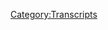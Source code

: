 {{Transcript
    | title         = [[731: September 29-30, 2022]]
    | caption       = [https://knowledgefight.libsyn.com/731-september-29-30-2022 Listen to this episode on Libsyn]
    | episodeNumber = [[731: September 29-30, 2022|731]]
    | length        = 01:37:28
}}

{{MessageBox
    | header     = Warning: Bot Generated Content
    | text       = This transcript was automatically generated by transcription software and likely contains many mistakes and misattributions. Please check the audio for definitive quotes, attribution, and context.
    | image      = N3yvass4myg91.webp
    | imagewidth = 50px
    | id         = warning
}}

{{TranscriptBlock
    | name      = Alex Jones
    | timestamp = 00:00:04.000
    | text      = Red Alert. Red alert. Red alert. Red alert. Red alert. Not not not not not not Knowledge Fight. Dan and Jordan. I am sweating. Knowledge fight dot com. It's time to pray. I have great respect for Knowledge Fight. Knowledge Fight. I'm sick of them posing as if they're the good guys saying we are the bad guys. Knowledge Fight. Dan and Jordan. Knowledge Fight. Need money. Andy in Kansas Andy in Andy Stop it Andy in Kan Andy in Kansas. Andy it's time to pray Andy in Kansas, you're on the air. Thanks for holding. Hello Alex I'm a first time caller I'm a huge fan. I love your work. Knowledge Fight. Knowledge Fight dot com. I love you.
}}

{{TranscriptBlock
    | name      = Dan
    | timestamp = 00:00:59.000
    | text      = Hey, everybody. Welcome back to Knowledge Fight, I'm Dan.
}}

{{TranscriptBlock
    | name      = Jordan
    | timestamp = 00:01:01.000
    | text      = I'm Jordan.
}}

{{TranscriptBlock
    | name      = Dan
    | timestamp = 00:01:02.000
    | text      = We're a couple dudes, like to sit around, worship at the altar of Celine and talk a little bit about Alex Jones.
}}

{{TranscriptBlock
    | name      = Jordan
    | timestamp = 00:01:06.000
    | text      = Oh, indeed we are Dan.
}}

{{TranscriptBlock
    | name      = Dan
    | timestamp = 00:01:08.000
    | text      = Jordan
}}

{{TranscriptBlock
    | name      = Dan
    | timestamp = 00:01:09.000
    | text      = JorDan
}}

{{TranscriptBlock
    | name      = Jordan
    | timestamp = 00:01:09.000
    | text      = Dan
}}

{{TranscriptBlock
    | name      = Jordan
    | timestamp = 00:01:10.000
    | text      = Quick question for you.
}}

{{TranscriptBlock
    | name      = Dan
    | timestamp = 00:01:11.000
    | text      = What's up
}}

{{TranscriptBlock
    | name      = Jordan
    | timestamp = 00:01:11.000
    | text      = What's your brightspot today, buddy?
}}

{{TranscriptBlock
    | name      = Dan
    | timestamp = 00:01:12.000
    | text      = My bright spot today is not a bright spot it is a furious spot.
}}

{{TranscriptBlock
    | name      = Jordan
    | timestamp = 00:01:14.000
    | text      = It's a furious spot.
}}

{{TranscriptBlock
    | name      = Dan
    | timestamp = 00:01:16.000
    | text      = How could nobody tell me? That years a couple years ago, okay. All right. All right. There was a movie version of The Color Out of Space. And not my favorite HP Lovecraft story. But is a Lovecraftian tale. Okay. Starring Nicolas Cage.
}}

{{TranscriptBlock
    | name      = Jordan
    | timestamp = 00:01:36.000
    | text      = What? What's it called?
}}

{{TranscriptBlock
    | name      = Dan
    | timestamp = 00:01:38.000
    | text      = The Color Out of Space.
}}

{{TranscriptBlock
    | name      = Jordan
    | timestamp = 00:01:39.000
    | text      = How is it called that?
}}

{{TranscriptBlock
    | name      = Jordan
    | timestamp = 00:01:40.000
    | text      = well because this is a name of the story.
}}

{{TranscriptBlock
    | name      = Jordan
    | timestamp = 00:01:42.000
    | text      = Well, I know that but I mean, like, I feel like if it was the name of an HP Lovecraft property, I would have at least known it existed.
}}

{{TranscriptBlock
    | name      = Dan
    | timestamp = 00:01:49.000
    | text      = You mean like the story itself
}}

{{TranscriptBlock
    | name      = Jordan
    | timestamp = 00:01:51.000
    | text      = No the movie.
}}

{{TranscriptBlock
    | name      = Dan
    | timestamp = 00:01:52.000
    | text      = Oh, yeah. I mean, it's like I said, it's not one of the better Lovecraft stories all things considered. Yeah. But yeah, Nicolas Cage, starring in a weird Lovecraft movie.
}}

{{TranscriptBlock
    | name      = Jordan
    | timestamp = 00:02:04.000
    | text      = Did you see it?
}}

{{TranscriptBlock
    | name      = Dan
    | timestamp = 00:02:05.000
    | text      = No, but I'm gonna
}}

{{TranscriptBlock
    | name      = Jordan
    | timestamp = 00:02:06.000
    | text      = why not?
}}

{{TranscriptBlock
    | name      = Dan
    | timestamp = 00:02:06.000
    | text      = Because I just found out it exists.That's why there's a furious no one told me. I mean, look both fairly dicey in their own ways. Nicolas Cage and H.P. Lovecraft.
}}

{{TranscriptBlock
    | name      = Jordan
    | timestamp = 00:02:20.000
    | text      = They're a match made in regular space. Yes.
}}

{{TranscriptBlock
    | name      = Dan
    | timestamp = 00:02:24.000
    | text      = It does strike me as a as an arena where Cage could really tee off. Make make a really bizarre performance. Yeah. Because like, you know, all Lovecraftian protagonists are essentially losing their minds right and going crazy.
}}

{{TranscriptBlock
    | name      = Jordan
    | timestamp = 00:02:40.000
    | text      = There's a lot of space to play. Yes. Yeah. Especially as time goes on. They don't get better. It's not like a uplifting tale.
}}

{{TranscriptBlock
    | name      = Dan
    | timestamp = 00:02:47.000
    | text      = I'm sure it sucks. I'm sure the movies bad, but I'm gonna watch it eventually. And I'm mad. No one told me anyway. What's your bright spot?
}}

{{TranscriptBlock
    | name      = Jordan
    | timestamp = 00:02:53.000
    | text      = My bright spot is my partner and I we finally got into succession. It's that HBO show about the rich people? Battle? Yeah, I've only that'd be great.
}}

{{TranscriptBlock
    | name      = Dan
    | timestamp = 00:03:03.000
    | text      = I've heard a lot about that show. But I've never seen it. Yeah,
}}

{{TranscriptBlock
    | name      = Jordan
    | timestamp = 00:03:05.000
    | text      = I saw it. It's I think what's interesting about it is they're trying thing I'm gonna you know, like, like, if you think about the office, that kind of workplace comedy. You know, what's what's fun about it is that you have pathos for all the characters, the awkward situations only, like affect you because you're like, I care about that person. Like they're playing this game of anti pathos where you're gonna hear like, you watch something terrible happened to them, and you're like, that's pretty funny. All right, you know, but they're not falling down instead, they're like losing money or something. You know what I'm saying?
}}

{{TranscriptBlock
    | name      = Dan
    | timestamp = 00:03:38.000
    | text      = That's That's good. clean fun. Yeah, instead of Andy Dick,
}}

{{TranscriptBlock
    | name      = Jordan
    | timestamp = 00:03:41.000
    | text      = like tripping and falling, and you go i That's hilarious. It's like, oh, he lost a million dollars. Yeah, it's kind of like that.
}}

{{TranscriptBlock
    | name      = Dan
    | timestamp = 00:03:50.000
    | text      = Oh, all right. I'm not gonna watch it. But I'm glad you're enjoying it. And it sounds fun. That's fun. So Jordan, today we have a situation that may lead to someone else losing a million or so dollars. And so we're hoping for might be more. Today we're gonna be talking about the end of last week, Thursday and Friday, September 29. And 30th 2022. Sure, man. Big something big happened on Thursday. Yeah, how do you do? It's It's It's nuts. Yeah, he's uh, he is a lunatic. I don't know what I can build this up. 100 times over and it is still unbelievable. This guy's fucking behavior. It's insane. And then Friday. It is what it is. It is what it's a little bigoted. But hey, look, Thursday. wouldn't be enough to talk about so tack on Friday we go. Thursday, monumental. monumental thing happens. And then it's just a wasteland.
}}

{{TranscriptBlock
    | name      = Jordan
    | timestamp = 00:04:50.000
    | text      = I want more honest intros. I want fucking Jimmy Kimmel to walk out and be like, listen, we got one really good guest then we had to pad out the show. I'm sorry.
}}

{{TranscriptBlock
    | name      = Dan
    | timestamp = 00:05:02.000
    | text      = Hey, look ,tonight. They can't all be good shows
}}

{{TranscriptBlock
    | name      = Jordan
    | timestamp = 00:05:05.000
    | text      = They can't, you know it and I know it, I feel is how it works.
}}

{{TranscriptBlock
    | name      = Dan
    | timestamp = 00:05:09.000
    | text      = I don't know why you're so surprised. I feel like I've said this many times before. Like, this isn't the most important. I'm not surprised I enjoy it. So we'll get down to business on this. But before we do, Jordan, let's say hello to some new wonks. Oh, that's great idea. so first Jordan's, antiperspirant fund. Thank you so much you're now a policy wonk.
}}

{{TranscriptBlock
    | name      = Alex Jones
    | timestamp = 00:05:27.000
    | text      = I'm a policy wonk.
}}

{{TranscriptBlock
    | name      = Dan
    | timestamp = 00:05:29.000
    | text      = Show you how far back.
}}

{{TranscriptBlock
    | name      = Jordan
    | timestamp = 00:05:32.000
    | text      = We're catching up.
}}

{{TranscriptBlock
    | name      = Dan
    | timestamp = 00:05:35.000
    | text      = So next, Becky, I told you I would make you a supporter. three exclamation points. Thank you so much. You are now a policy wonk.
}}

{{TranscriptBlock
    | name      = Alex Jones
    | timestamp = 00:05:41.000
    | text      = I'm a policy wonk,
}}

{{TranscriptBlock
    | name      = Jordan
    | timestamp = 00:05:42.000
    | text      = thank you very much.
}}

{{TranscriptBlock
    | name      = Dan
    | timestamp = 00:05:43.000
    | text      = Next, mark Moore and PhD. Thank you so much. You are now policy walk.
}}

{{TranscriptBlock
    | name      = Alex Jones
    | timestamp = 00:05:47.000
    | text      = I'm a policy wonk.
}}

{{TranscriptBlock
    | name      = Jordan
    | timestamp = 00:05:48.000
    | text      = Thank you very much.
}}

{{TranscriptBlock
    | name      = Dan
    | timestamp = 00:05:49.000
    | text      = Next chaincase says congrats to Hunter and his fiancee, Stacy on their early October nuptials. Thank you so much you're now a policy wonk.
}}

{{TranscriptBlock
    | name      = Alex Jones
    | timestamp = 00:05:56.000
    | text      = I'm a policy wonk.
}}

{{TranscriptBlock
    | name      = Jordan
    | timestamp = 00:05:58.000
    | text      = Thank you very much. Nailed it
}}

{{TranscriptBlock
    | name      = Dan
    | timestamp = 00:05:59.000
    | text      = That message was sent.
}}

{{TranscriptBlock
    | name      = Jordan
    | timestamp = 00:06:03.000
    | text      = You have gamed the system, sir. Perfectly. Well done, Shane.
}}

{{TranscriptBlock
    | name      = Dan
    | timestamp = 00:06:08.000
    | text      = Next. Rick Deckard and general veers love Kylie Minogue. Thank you so much. We're now policy walk.
}}

{{TranscriptBlock
    | name      = Alex Jones
    | timestamp = 00:06:14.000
    | text      = I'm a policy wonk.
}}

{{TranscriptBlock
    | name      = Jordan
    | timestamp = 00:06:15.000
    | text      = Thank you very much.
}}

{{TranscriptBlock
    | name      = Dan
    | timestamp = 00:06:16.000
    | text      = Next roast beef with Anthony Hopkins. Thank you so much. You're now policy wonk.
}}

{{TranscriptBlock
    | name      = Alex Jones
    | timestamp = 00:06:20.000
    | text      = I'm a policy wonk.
}}

{{TranscriptBlock
    | name      = Jordan
    | timestamp = 00:06:21.000
    | text      = Thank you very much.
}}

{{TranscriptBlock
    | name      = Dan
    | timestamp = 00:06:22.000
    | text      = And finally we got a technocrat in the mix. Jordan, so 11 engineer a hearty Get well soon as you are recovering from surgery. Thank you so much. You are now a technocrat.
}}

{{TranscriptBlock
    | name      = Alex Jones
    | timestamp = 00:06:34.000
    | text      = I'm a policy wonk. I have risen above my enemies. I might quit tomorrow, actually. Just gonna take a little breaky now. A little breaky for me. And then we're going to come back. And I'm going to start the show over. But I'm the devil I have to be taken off the air. Fuck you! Fuck you. I got plenty of words for you. But at the end of the day, Fuck you and your new world order. And fuck the horse you rode in on and all your shit. Maybe today should be my last broadcast. Maybe I'll just be gone a month, maybe five years. Maybe I'll walk out of here tomorrow. And you never see me again. That's really what I want to do. I never want to come back here again. I apologize to the crew and the listeners yesterday that I was legitimately having breakdowns on air. I'll be better tomorrow.
}}

{{TranscriptBlock
    | name      = Dan
    | timestamp = 00:07:28.000
    | text      = He's not Oh, bad. Oh, no. Real bad. Oh. So Jordan, we start off on the Thursday show. And Alex is responding to some of the big news of the day. Obviously, Hurricane Ian is in play, right. And also, Kamal Harris, made some misstatements chip.
}}

{{TranscriptBlock
    | name      = Alex Jones
    | timestamp = 00:07:48.000
    | text      = But the images of sharks swimming down the highways, and water flooding even to the second floor of some hotels is dramatic. And we will be going over all of that and praying for the folks in Florida and then looking at the mainstream corporate Enemy of the People medium, like the view saying that this happened because DeSantis was elected. Now, if you think that idiocy to not be top, Kamala Harris, who is not geriatric, who does not have the later onset of dementia, but it's just a complete empty suit puppet has come out and said that the United States shares a very important relationship with an alliance with the Republic of North Korea. We are currently at war with North Korea since the armistice in the ceasefire. Back in the 1950s.
}}

{{TranscriptBlock
    | name      = Dan
    | timestamp = 00:08:45.000
    | text      = That's big.
}}

{{TranscriptBlock
    | name      = Jordan
    | timestamp = 00:08:45.000
    | text      = Are we still at war with North Korea? Apparently we are. did I not know that? Yeah.
}}

{{TranscriptBlock
    | name      = Dan
    | timestamp = 00:08:49.000
    | text      = Congralutions. You've just learned something. All right. So I'm not sure if anyone in the world, let alone The View are blaming DeSantis for the hurricane.
}}

{{TranscriptBlock
    | name      = Jordan
    | timestamp = 00:08:57.000
    | text      = Yeah, if you want to, if you want to hear something crazy, go back in time and listen to what Dr. James Dobson thinks about what causes hurricanes
}}

{{TranscriptBlock
    | name      = Dan
    | timestamp = 00:09:04.000
    | text      = Alex actually plays the clip of The View later. And they're just saying that he doesn't believe in climate change. And he is the governor of the state that's just hit by this giant hurricane, right, right does not mean that he's blaming now he's being blamed for it. Now, I wouldn't be too surprised to if like people were curious, he was gonna continue kidnapping immigrants and stranding them in various parts of the country to own the libs durling the storm, or if he would wait until it had passed to do another publicity stunt that mocks human rights. Also, it's fun and all to point out that Harris misspoke in a speech and I'm glad Alex can have fun pretending it was a sincere statement. I would just like to remind everyone how pumped Alex was when Trump went to North Korea and palled around with Kim Jong-un. Alex didn't seem to have a problem with Trump when he said this about Kim Jong-un at a rally in 2018. Quote, we went back and forth then we fell in love. He wrote me beautiful letters and they were great letters. We fell in love
}}

{{TranscriptBlock
    | name      = Jordan
    | timestamp = 00:09:59.000
    | text      = Yep, I remember that. Yeah. Where every time you think about those years that 2016 and 2020 and people tell you a thing that happened and you go No it didn't. That can't be real pretty weird.
}}

{{TranscriptBlock
    | name      = Dan
    | timestamp = 00:10:11.000
    | text      = Yeah, did this is maybe just maybe complete bullshit manufactured outrage on Alex's part, and he doesn't actually care about this at all. But he knows that this is a really easy straw man for him to tee off against, which is easier than him trying to do his actual job. Yeah. And Hurrah for him. I mean, she was in the at the DMZ. She misspoke. I mean, it sucks. Yeah, you'd rather someone not make a misstatement but pretending that she actually thinks we're in a fucking alliance with North Korea's
}}

{{TranscriptBlock
    | name      = Jordan
    | timestamp = 00:10:38.000
    | text      = Ridiculous. I mean, yeah, it's it. That's, that's absurd, right? That's absurd. I don't even know how to begin to like, oh, man, look at that idiot. I mean, that's too obvious. Yeah, that's, that's Oh, man. We're in alliance against the death robots from art. Like, whatever.
}}

{{TranscriptBlock
    | name      = Dan
    | timestamp = 00:10:57.000
    | text      = There's so many times that I could waste our time with, like Alex mispoke. And like, I just I would feel bad. It's the level of like, point that you're making. And that's his bread and butter went
}}

{{TranscriptBlock
    | name      = Jordan
    | timestamp = 00:11:12.000
    | text      = back. Back in the early days. He had that clip that he would play that we had Nancy Pelosi misspeaking, like all that, like a ray of stuff. You could do that in a heartbeat for hours,
}}

{{TranscriptBlock
    | name      = Dan
    | timestamp = 00:11:23.000
    | text      = probably. Yeah, no, I just like I hear Him say stuff that's like, Oh, I know what he meant. He just said the wrong thing. Right? And I don't even cut those clips out. Why? Why was a waste of time. Exactly. He's wasting time. He's wasting our time. Anyway, there's big news also of non misspeaking types, and that is pipeline news
}}

{{TranscriptBlock
    | name      = Alex Jones
    | timestamp = 00:11:43.000
    | text      = escalation. And that's happening on every front. Now, with the Nord Stream one and Nord Stream two pipelines, both confirmed to be attack in western controlled sectors, the Russian government officially saying that NATO in the United States blew up the pipelines. And I even had Russophobic on Joel Skousen is a smart guy, but he's definitely anti Russian, anti communist Russia and anti Putin Russian. He agrees the analysis is clear that Biden in the New World Order blew up both pipelines, and looks like Nord Stream two, they're saying can ever be repaired. What that will do economically to Europe will be beyond devastating. It will be felt here in a big way.
}}

{{TranscriptBlock
    | name      = Dan
    | timestamp = 00:12:26.000
    | text      = Joel Skousen doesn't like Russia. That is true. But he's also cripplingly addicted to calling everything that happens in the world of false flag. So I really don't see how this is a meaningful statement from Alex, or from Skousen. It's exactly what you would expect. Yeah. Now, the situation with the pipelines is an interesting one. And it's something to keep an eye on, but it will be unwise to fully jump to a conclusion about it immediately, which is what Alex and Skousen have clearly done. And always do. There were three leaks, which were clearly not the product of an accident or a coincidence, the odds of three independent incidents happening around the same time are astronomical. So it's just, you know, it's not just Russia, that saying that probably isn't intentional act. Right. US and NATO are also saying that
}}

{{TranscriptBlock
    | name      = Jordan
    | timestamp = 00:13:08.000
    | text      = well, I mean, one of the leaks was in the shape of the Batman logo. Oh, that one seems pretty. Yeah. Well, you know, which person did that what? Rappaport. Yeah,
}}

{{TranscriptBlock
    | name      = Dan
    | timestamp = 00:13:17.000
    | text      = clear that this was done by someone for some reason. But it's not really clear right now, who it was or why most people think it was Russia for a number of reasons. The first is that they have the capability and capacity to do it from a technological standpoint. The second is that they would lose essentially nothing given that their oil companies are sanctioned. And these pipelines are all but shut down currently. The third is that this kind of gesture would send a strong message to the whole of Europe that they're not going to be getting Russia oil in the future. And that even if the war ends, they're at the mercy of Russia's energy supplies. This is in line with acts that Russia has carried out in the past using energy as a tool to apply pressure on Europe to sway policy. In the immediate this isn't going to make things that much worse at all. For Europe, in terms of energy supplies, Nord Stream two was never open. So it doesn't really factor into things. And Russia cut off Nord Stream one over the course of the war in Ukraine. This is more of an omen than anything else. And there are very few parties, you could imagine having a reason to do this, other than Russia, right? It is possible that this is the result of a wild coincidence, or even a rogue actor that we haven't identified could be behind it. But the smart money is pretty clear.
}}

{{TranscriptBlock
    | name      = Jordan
    | timestamp = 00:14:30.000
    | text      = Well, I will say that my bachelor party got out of control. Yeah. And so we went and I mean, you know, it's sometimes you're you're out, you're having a nice little walk with your buddies. You see a pipeline, you're like, I gotta pee, and then you poke at it because you're just fucking around and then bam.
}}

{{TranscriptBlock
    | name      = Dan
    | timestamp = 00:14:46.000
    | text      = Sometimes your friends are like, let's go to the strip club. Sometimes your friends are like, let's go to the casino. pipeline. Standard.
}}

{{TranscriptBlock
    | name      = Jordan
    | timestamp = 00:14:55.000
    | text      = Well, they thought that they thought the strip clubs name was pipeline. Oh,
}}

{{TranscriptBlock
    | name      = Dan
    | timestamp = 00:14:59.000
    | text      = it makes said yeah, this is the plot of Hangover four,
}}

{{TranscriptBlock
    | name      = Jordan
    | timestamp = 00:15:03.000
    | text      = I believe global global relations.
}}

{{TranscriptBlock
    | name      = Dan
    | timestamp = 00:15:06.000
    | text      = But here's here's the problem, like when you start thinking about things being false flags, the way Alex and Skousen are, from a fairly neutral perspective, you would have a hard time figuring out why the US or NATO would want to do something like attack these pipelines, there really isn't a reason for them to do it. But Russia does have some potential reasons to carry this out. And now if you're addicted to false flags, you've found a reason for the US or NATO to do it. They have no reason to do it, but Russia does. And now they have a reason, which is to frame Russia, right. This is tortured reasoning, and it's based on Alex and Skousen has intense hatred of our government because they think it's controlled by evil communist globalists. So, you know, they bend into these pretzels in order to create motive out of absence of motive. Yeah, they create motive for party a, even though party B has more motive. I mean, it's just it's tortured.
}}

{{TranscriptBlock
    | name      = Jordan
    | timestamp = 00:16:04.000
    | text      = I mean, for they're there. They're like all argument for the globalist is like essentially Cui bono, you know, just like, follow the money. And it's like, well, the money points to Russia. That's how, you know, it doesn't go that what that's how you know that it wasn't that because that stand to gain course. So what the globalists are doing is benefiting Russia to trick them into thinking that we're not
}}

{{TranscriptBlock
    | name      = Dan
    | timestamp = 00:16:26.000
    | text      = it's a classic Oh, who may be done did it nerve, somebody did it. So Biden also sucks. And everyone wants you to eat bugs, sure.
}}

{{TranscriptBlock
    | name      = Alex Jones
    | timestamp = 00:16:38.000
    | text      = And we have a president that from even a month ago, look like he had the the second phase of dementia now is obviously the third and final phase. Let's not know what planet he's on. But don't worry, he's got control of the nuclear weapons. This is where we live this is what's happening. And now there are governments in the UK, Australia, Germany, and now the US government is promising to put bugs in the school children's food Oh, you don't want to bug as an adult well as a child you'll be made to eat it. And the keratin or the shell their their their their their armored shell. The bugs is extremely toxic and extremely bad for you and causes liver failure and bone cancer amongst all the other wonderful things. There's the Washington Post insect's a new nutritious ingredient for school lunches and it's being rolled out. Eat the bugs UK schoolchildren fed insects to encourage sustainability is for the Earth. WEF endorses bugs and insects force fed to children. Now happening in 1000 Australian public schools.
}}

{{TranscriptBlock
    | name      = Dan
    | timestamp = 00:17:55.000
    | text      = The article that Alex is citing with a headline insects a new nutritious ingredient for school lunches is from The Washington Post. But it's also from May 13 2013. So close it also ends with a question mark. It's just a write up about a report released by the UN Food and Agriculture Organization that looked at edible insects around the world and what potential existed from exploring insect agriculture. It wasn't about feeding kids bugs. A large portion of it is about raising bugs to use as feed for livestock. But Alex doesn't know any of this because he just has a headline from about a decade ago and he's using it to make shit up to freak out his audience. Yeah. The headline about UK schoolchildren is from a May 2022 article on Breitbart that misreports on a study that researchers were carrying out to see if primary school children would change their opinions on alternative proteins. If they were given accurate information about them. No one's being forced to eat bugs in their school lunch here.
}}

{{TranscriptBlock
    | name      = Jordan
    | timestamp = 00:18:49.000
    | text      = What if we didn't lie to children?
}}

{{TranscriptBlock
    | name      = Dan
    | timestamp = 00:18:52.000
    | text      = The WEF headline Alex reads is even weaker. This is a news punch article which is trying to report to their audience that Klaus Schwab and the WEF are tricking kids and Australian schools to and force feeding them bugs. Yeah, you can hear how Alex is reporting this story, which is how the article wants the reader to experience it. In the real world. What's happened is that there's a brand of chips and snacks called circle harvest, and they use cricket protein in their chips. It's very prominently displayed on the packaging with the name of the product being cricket corn chips, so I don't know if anybody's being tricked into anything here. Circle harvest has been holding presentations at schools since 2007 about their insect protein business and their insect farming, which weirdly is only now becoming an issue for Alex and all these other idiots on the right. This year they began selling their corn chips as an option in about 1000 Australian schools at the canteen. So if kids want to eat them, they can. They don't have to. It's just a product that can choose to buy or not like Doritos or Cheetos. Right kind of feels to me like Alex is afraid of losing to bugs on the free market.
}}

{{TranscriptBlock
    | name      = Jordan
    | timestamp = 00:19:56.000
    | text      = Yeah, you know, I just wish it's I think It's time I think we're grown up enough for everybody to just like, come out and be like, listen, eventually we're eating bugs. That's what's happening. Climate change has destroyed your food supply. You fucked up. We've got nothing but fuck, there's a lot of bugs. Eventually we're gonna eat bugs deal with it and just deal with it.
}}

{{TranscriptBlock
    | name      = Dan
    | timestamp = 00:20:16.000
    | text      = And also like, I mean, not for nothing. A lot of these articles that you can find make a point that you're already eating bugs. Yeah, just based on how processing works, how big agriculture works, how packaging works. There are regulations in place. Yeah, but there are regulations that are like, alright, you can have a few bugs in there.
}}

{{TranscriptBlock
    | name      = Jordan
    | timestamp = 00:20:37.000
    | text      = Also, like fucking zero. The fuck do you think a shrimp is a shrimp is just a bug that lives under the water? Yeah,
}}

{{TranscriptBlock
    | name      = Dan
    | timestamp = 00:20:44.000
    | text      = a lot of stuff is culturally dictated these taboos and what have you eat a bug you're going to now as far as keratin goes, Alex is confusing the bug related form of that and keratin treatments. That's what the prior is a food source that's not toxic. But the latter is a cosmological treatment that uses a cream containing formaldehyde, which can be toxic to people or cause negative reactions, right? It's not the keratin itself that's toxic. It's the formaldehyde cream that's being used to treat human keratin like a person's hair. Yeah, there's been a lot of misinformation flying around about chitin. The polysaccharide found in bug exoskeletons mostly about how it's undigestible by humans and toxic, it's not toxic. But it is true that chitin itself may not be fully digestible. But so cellulose, which doesn't stop people from eating celery, you can still get nutritional value out of eating something that contains parts that can't be fully digested, and then you just pass those parts. It's actually good for you like how people need fiber to stay regular.
}}

{{TranscriptBlock
    | name      = Jordan
    | timestamp = 00:21:44.000
    | text      = Yeah, what do you rather like have to swallow rocks and have them like Alex might deal with the food inside you and then spit up the rocks? Like what?
}}

{{TranscriptBlock
    | name      = Dan
    | timestamp = 00:21:53.000
    | text      = Depends on if crazy right wing people got into rocks?
}}

{{TranscriptBlock
    | name      = Jordan
    | timestamp = 00:21:55.000
    | text      = There are worse ways to digest food be happy?
}}

{{TranscriptBlock
    | name      = Dan
    | timestamp = 00:21:59.000
    | text      = Yeah, it's kind of hilarious to me that we're in 2022. It's becoming a core part of some people's identity and political ideology that they're mad about the idea of bugs being edible. Listen it's ridiculous
}}

{{TranscriptBlock
    | name      = Jordan
    | timestamp = 00:22:10.000
    | text      = Listen children. You're gonna eat bugs. You're just gonna listen. In 20 years,
}}

{{TranscriptBlock
    | name      = Dan
    | timestamp = 00:22:16.000
    | text      = you may not It's not like, you'll only bug
}}

{{TranscriptBlock
    | name      = Jordan
    | timestamp = 00:22:20.000
    | text      = No, I mean, sure, maybe
}}

{{TranscriptBlock
    | name      = Dan
    | timestamp = 00:22:20.000
    | text      = something that is very helpful in supplementing diets.
}}

{{TranscriptBlock
    | name      = Jordan
    | timestamp = 00:22:23.000
    | text      = Yeah, I mean, I assume eventually, we're gonna get to the pills. And we'll just have two or three pills, and we'll just call it and bring it to me. I know. I just, that's where I want to be.
}}

{{TranscriptBlock
    | name      = Dan
    | timestamp = 00:22:32.000
    | text      = Yeah. I will say, though, that I'm a picky eater. You are, and I don't eat fish now. Right? For me. I'm opposed to eating bugs for a completely different reason. Yeah, I think it's fantastic and fine. Mostly just eat chicken.
}}

{{TranscriptBlock
    | name      = Jordan
    | timestamp = 00:22:51.000
    | text      = When you're looking down the barrel of a bug, you're gonna you're gonna have different feelings. Well, I
}}

{{TranscriptBlock
    | name      = Dan
    | timestamp = 00:22:55.000
    | text      = guess, actually, if you just ground up bugs and stuff like bug, like the way that the cricket is used in the cricket corn. I don't think I'd have as much of a problem with that. Not like if it was some sort of flour, substitute or you made a mac and cheese, but with bugs? Yeah, it'd be fine with that.
}}

{{TranscriptBlock
    | name      = Jordan
    | timestamp = 00:23:13.000
    | text      = I mean, yeah, I just feel like
}}

{{TranscriptBlock
    | name      = Dan
    | timestamp = 00:23:15.000
    | text      = I don't want to eat a bug whole. Like I'm on Fear Factor.
}}

{{TranscriptBlock
    | name      = Jordan
    | timestamp = 00:23:18.000
    | text      = I think the problem is, you the problem is you can't like for most people, psychologically, it's a difficult thing to get over the idea of eating a bug. So the knowledge of eating the bug will influence the taste that you are experienced. True, but you know,
}}

{{TranscriptBlock
    | name      = Dan
    | timestamp = 00:23:34.000
    | text      = here's here's something that I just thought of, too. What's that when you're eating like a whole bug? Yeah. Like, of course, that's not great. Not appealing to what if you were just to bite a chicken? That looked like a chicken? It would bleed? You know, like, if that would be on appetizing too. Sure.
}}

{{TranscriptBlock
    | name      = Jordan
    | timestamp = 00:23:51.000
    | text      = Sure. Yep. Yeah, but you're not wrong, technically. But you can't like
}}

{{TranscriptBlock
    | name      = Dan
    | timestamp = 00:23:56.000
    | text      = you want to fight a cow. You can't like a ray a
}}

{{TranscriptBlock
    | name      = Jordan
    | timestamp = 00:23:58.000
    | text      = bunch of cockroaches on a table. They're like, ah, these have been butchered correctly. That's true. You need a tiny, tiny little head that's coming. That is what Listen, you're gonna eat bugs, you're gonna have tiny hands. That's what's gonna happen.
}}

{{TranscriptBlock
    | name      = Dan
    | timestamp = 00:24:14.000
    | text      = Evolution will dictate where we're going. That works. So we got the COVID headline of the day baby.
}}

{{TranscriptBlock
    | name      = Alex Jones
    | timestamp = 00:24:20.000
    | text      = Continuing the massive, poisoned shot known as the COVID 19. Vaccine news is unbelievably powerful. I have more than 15 new studies and match reports and top scientists going public. We're gonna be giving you those headlines. Here's the first one. Vaccination increases infection risk by 44%. Oxford Study Finds we already knew that but it gets worse.
}}

{{TranscriptBlock
    | name      = Dan
    | timestamp = 00:24:46.000
    | text      = Oh, man. So this is a dumb blog headline that Alex is reading that isn't accurate at all chair. The actual study that's behind this is titled quote associations of BMI with COVID 19 vaccine uptake vaccine effectiveness and risk of severe COVID-19 outcomes after vaccination in England, a population based cohort study, if you understand the title, you'll probably realize that this study would never be able to be used to make the kind of claims Alex's reporting, it's just not something that you're looking at lead stories reached out to the study's co author, and they explained that this interpretation of their data is irresponsible and incorrect. There's one data box in the study that's being used to argue that vaccines cause a 44% increased risk of infection. And if you only look at the numbers in isolation and create your own interpretation, you could maybe come away with that conclusion. But it's totally out of context and wrong. This was an observational study, which is to say it depends entirely on tests that have already been taken. As explained by lead stories, quote, their data was dependent on COVID tests that were available to them and the people who chose to take them. In other words, a person who didn't feel sick and didn't take a test wouldn't be able to provide with them with a negative test result. So the data is highly skewed. Yeah, that is an issue. As we see, every day, Alex has a new COVID vaccine narrative that's full of shit and easily dismissed with a tiny bit of digging. He never looks for any explanation or context because he doesn't want it that would ruin his ability to keep throwing out these vaccine narratives of the day which he needs to keep his audience in a focused scared state. Yeah, constantly seeing new flashy headlines scroll past them, that will be forgotten tomorrow and the next day there'll be something new.
}}

{{TranscriptBlock
    | name      = Jordan
    | timestamp = 00:26:29.000
    | text      = I had bullshit imagine all of these scientists get together at like conferences or networking events and they just kind of like start conversation was how did they lie about your work? Huh? Who What What the What's the lie on this one? Oh, they couldn't read numbers. Yeah, I had one of those. I had one of those good and read numbers how many
}}

{{TranscriptBlock
    | name      = Dan
    | timestamp = 00:26:47.000
    | text      = times have you tried to operate in good faith and explain that people were wrong only for them to not listen and continue conspiracy theories out of your life's work?
}}

{{TranscriptBlock
    | name      = Jordan
    | timestamp = 00:26:56.000
    | text      = You know what and this money this is gonna blow your mind? I thought if I explained it they would hear me What a fool I was. We were all young why where we're
}}

{{TranscriptBlock
    | name      = Dan
    | timestamp = 00:27:06.000
    | text      = so there's a lot of news going on. We got the pipeline. We got this dumb COVID shit. But there's there's always time for a PSA of course
}}

{{TranscriptBlock
    | name      = Alex Jones
    | timestamp = 00:27:15.000
    | text      = clean protein and gluten clean fat is so good for every cell in your body, so good for your arteries, so good for your heart. It's trans fats, artificial fats, boiled fats, cooked fats that are deadly. Deadly. Deadly. Deadly. Deadly. Lean steak is amazingly good. Lean chicken is incredibly good. Cooked fish or uncooked fish, incredibly good, spiders. But what is bad? There are some things that are so called natural that are not good. Let's just say it. Fast cooked bacon is a ticket to the heart attack. It's natural but it's a burned fat. What are we doing, better cook it slower I'm telling myself that I love crispy burned bacon. cook it slow what. sandwich with onions and lettuce a cheese and an egg? Oh my goodness. Fried egg sandwich. Instead of cooking my bacon in five minutes. When I have bacon a few days a week. I cook it for 20 it even tastes better. Just don't be lazy what is happening but everything else they tell you is a lie.
}}

{{TranscriptBlock
    | name      = Jordan
    | timestamp = 00:28:17.000
    | text      = What What fucking morning show did I just walk onto
}}

{{TranscriptBlock
    | name      = Dan
    | timestamp = 00:28:21.000
    | text      = it is confirmed that Alex Jones is paid off by the slow bacon cooking lobby.
}}

{{TranscriptBlock
    | name      = Jordan
    | timestamp = 00:28:28.000
    | text      = Listen I dont understand why that just happened
}}

{{TranscriptBlock
    | name      = Jordan
    | timestamp = 00:28:32.000
    | text      = don't burn your bacon what
}}

{{TranscriptBlock
    | name      = Jordan
    | timestamp = 00:28:34.000
    | text      = what what Kathie Lee Gifford ass like now what I've what I've started doing. Have you tried Now listen, listen, the hot oil is what's the problem? Is that hot oil? You want to bake it? And then you'll be healthy. You can eat your bacon and be healthy if you bake it.
}}

{{TranscriptBlock
    | name      = Dan
    | timestamp = 00:28:49.000
    | text      = Yeah, that was a little weird. Yeah. strange, strange diversion. But back to complaining about The View. Alex has some pretty he's got some nerve on this one.
}}

{{TranscriptBlock
    | name      = Alex Jones
    | timestamp = 00:29:00.000
    | text      = Okay, Governor DeSantis says Hurricane Ian is 500 year event has stunned Florida residents wake up to utter devastation after tsunami style floods killed hundreds as 50 National Guard choppers began search and rescue operations. Meanwhile, piling on to this tragedy of the disgusting lying, anti gun anti family anti America anti free speech, harpies at The View. And what have they said, here's a quote.  And now his state is getting hit with one of the worst hurricanes. The View thinks the Hurricane Ian is a direct result of Governor DeSantis stance on climate change. This is superstition. This is voodoo. This is idiocy. But that's why they've dumbed people down in the school system by design it's in the government documents.
}}

{{TranscriptBlock
    | name      = Dan
    | timestamp = 00:29:50.000
    | text      = Yeah, man. I just I like the idea that Alex is trying to take some moral high ground over alleged superstition and voodoo. Yeah, and especially when he's misrepresenting what they even said a
}}

{{TranscriptBlock
    | name      = Jordan
    | timestamp = 00:30:02.000
    | text      = bunch of idiots who would think that his beliefs on climate change are causing this? It's weather weapons morons,
}}

{{TranscriptBlock
    | name      = Dan
    | timestamp = 00:30:11.000
    | text      = well, at least weather weapons have a cause and effect relationship. That's just to his belief that God has doomed our planet because of abortion.
}}

{{TranscriptBlock
    | name      = Jordan
    | timestamp = 00:30:20.000
    | text      = Well, he did remove his protection, right. Although we did get a reprieve for a while. I think that's over though.
}}

{{TranscriptBlock
    | name      = Dan
    | timestamp = 00:30:26.000
    | text      = All right. Well, maybe Mother Earth removed her protection from Florida because DeSantis doesn't believe in climate change. Oh, it's the same thing. Do
}}

{{TranscriptBlock
    | name      = Jordan
    | timestamp = 00:30:34.000
    | text      = God and Mother Earth have different protections that they can? Are they like competing?
}}

{{TranscriptBlock
    | name      = Dan
    | timestamp = 00:30:39.000
    | text      = I'm just saying that Alex creates his own spiritual cause and effect nonsense all the time. Oh, ridiculous. Ridiculous. At this point, Alex does devolves into a condescending lecture about weather I'm not going to play it because it's boring. I  don't feel like he understands weather Hey, did you know that a typhoon is the same thing as a hurricane in another place? He's
}}

{{TranscriptBlock
    | name      = Jordan
    | timestamp = 00:30:58.000
    | text      = Don't tell me he knows anything about weather.
}}

{{TranscriptBlock
    | name      = Dan
    | timestamp = 00:31:00.000
    | text      = It's basically just that Yeah, but then he says this, which I thought was fun.
}}

{{TranscriptBlock
    | name      = Alex Jones
    | timestamp = 00:31:04.000
    | text      = Time lapse of storms on Jupiter. Our storms maximum speed is about 170 miles an hour on Earth. The storms on Jupiter get up to several thousand miles an hour. Boy, you wouldn't want to be in one of those on that gas giant. Plus the gravity would tear you to pieces.
}}

{{TranscriptBlock
    | name      = Dan
    | timestamp = 00:31:27.000
    | text      = There's a lot of reasons I would want to be on a storm Jupiter. So many. You think storms are bad here.
}}

{{TranscriptBlock
    | name      = Jordan
    | timestamp = 00:31:37.000
    | text      = I have not heard that. I have not heard. Like, bad. Back in my day. We used to have to walk five miles in every direction to the moon.
}}

{{TranscriptBlock
    | name      = Dan
    | timestamp = 00:31:46.000
    | text      = Fuck you with your climate change making storms worse nonsense. You see Jupiter. Crazy. Oh, my God wouldn't want to be in that storm
}}

{{TranscriptBlock
    | name      = Jordan
    | timestamp = 00:31:54.000
    | text      = Wouldn't want to be in that pickle? No, no, no, I wouldn't.
}}

{{TranscriptBlock
    | name      = Dan
    | timestamp = 00:31:59.000
    | text      = So one of one of Alex's big COVID sources. One of his big things, of course, is the operation lockstep document, which isn't real nah. But he has another document that he likes to pull out. Sometimes he decides to just make up wild shit about it. This is the spars document that's fun.
}}

{{TranscriptBlock
    | name      = Alex Jones
    | timestamp = 00:32:17.000
    | text      = In the Pentagon, John Hopkins develop war game plan put out two years before they launch COVID-19. In late 2019, they put it out 2017, spars 2023 is the real number as far as 2020 2023 is when they actually launched the attack. But the documents called spars 2025 2028, if you got a banned dot video, what forum how many numbers, we did a two hour special report going over the entire document or large portions of the entire document. And it even has the same tweets put out on the same days that we actually put out in the real world in 2000 to 2001. And it goes into 2003. They just changed the acronyms in the tweets in agencies. So they would have a battle plan of what to say and what to do in real time. And so they got caught with the battle plan, it wouldn't be a plan for a biological attack on America through the virus and then through the vaccine. It would just be a drill emergency Saturday broadcast world shocked by spars 2025 2028 document. And I'm gonna have that reposted to Infowars dot com front page under the live show feed today. Very, very important for everybody to get that and to share that because we're living it. And it describes how there'd be opposition to the shots. And then how about six months, then it would start coming out that it actually would give you the disease that describe a COVID like disease, respiratory disease out of China. And then then describe about a year into it, they would start having people from the health services defecting saying it was wrong to do. And then within two years of releasing the deadly vaccine, they would then admit that it was lab grown and they would then admit that it didn't work. And that they would remove the heads of Big Pharma there'd be a bunch of punishment. But that there would then be a biomedical state brought in to basically oversee all a big pharma, which is what Big Pharma wants is to be merged in with the United Nations and the World Economic Forum. So they describe the whole process and how they're going to hit us how they're going to kill us, and how they're then going to get away with it.
}}

{{TranscriptBlock
    | name      = Dan
    | timestamp = 00:34:28.000
    | text      = None of that is at all accurate about the spars scenario exercise. Alex is just making up pretty much everything he is saying about it. And there's a good reason why he needs this document to be prophetic. But more importantly, he needs it to be prophetic for his fake reality that he's constructed for his audience. The document doesn't say any of that stuff, but these are the narratives that have gained prominence in Alex's world so they're the things that he needs to retro actively apply to this scenario exercise or else it doesn't really have that much use for him. spars much Like lockstep isn't actually useful for Alex, if you read them and understand what they are, they only have utility as ideas, skeletons that he can build a body onto himself. It's one of the reasons that scenario exercises as a whole are super popular among conspiracy theorists like Alex, they portray imagined future events, they explain the scenario using narratives. These are things that Alex can exploit, he can take the actual document and lie about the imagined future events and how they line up with current real events. He can write his own narrative to replace the one that actually exists in the document pretty safe in the knowledge that if anyone called him out about it, it's just a matter of storytelling to convince them that his narrative is secretly what the document is actually about. But it's all lies. None of this is real. And it doesn't even match past versions of the spars, document conspiracy, Alex's spread. This is all just meaningless shit, whose end result is really just getting people hurt, I guess.
}}

{{TranscriptBlock
    | name      = Jordan
    | timestamp = 00:35:57.000
    | text      = Yeah, if I was one of those secret agents, or whatever, if I was one of those operatives who got caught with the plan, right? I would be like, isn't this plan so terrible? No one would try it. Haha. What a funny plan. This is Yeah, what a dumb idiot would make this dumb fucking
}}

{{TranscriptBlock
    | name      = Dan
    | timestamp = 00:36:17.000
    | text      = plan. That's the standard conspiracy theorist. Scenario exercise kind of che drill based explanation. Yeah, it's like they do this so they can plan. The real attack when I say it's a fake one. Right.
}}

{{TranscriptBlock
    | name      = Jordan
    | timestamp = 00:36:33.000
    | text      = Right. It's,
}}

{{TranscriptBlock
    | name      = Dan
    | timestamp = 00:36:34.000
    | text      = it's nonsense.
}}

{{TranscriptBlock
    | name      = Jordan
    | timestamp = 00:36:35.000
    | text      = Have you considered the idea that this organization, were they real would want a plan that works? Would Have you now let those Listen to me? Follow me on this. Maybe if after these decades, I suppose millennia in Alex's world of failures, they'd be like, let's hire some consultants who can just really streamline this process. Perfect,
}}

{{TranscriptBlock
    | name      = Dan
    | timestamp = 00:36:59.000
    | text      = perfect answer. They didn't count on Alex.
}}

{{TranscriptBlock
    | name      = Jordan
    | timestamp = 00:37:03.000
    | text      = He really don't think that's the case. Alex has been too successful.
}}

{{TranscriptBlock
    | name      = Dan
    | timestamp = 00:37:07.000
    | text      = But also here's the thing the devil tried to recruit him when he was younger. The devil could see the future and knew that Alex was going to be super successful record and see if I'm the devil. Yeah, and Alex doesn't go along with my plan when He's younger. I bail. Oh, sure. Sure. Look, I've been working on this for millennia, but fucking Alex didn't play ball. Yeah, gotta go
}}

{{TranscriptBlock
    | name      = Jordan
    | timestamp = 00:37:27.000
    | text      = classic. Disney's Hercules Hades had a problem once once Hercules didn't didn't die. You just fucking bail on your plan. You already know you lost
}}

{{TranscriptBlock
    | name      = Dan
    | timestamp = 00:37:37.000
    | text      = the fucking devil. Yeah, I can try again.
}}

{{TranscriptBlock
    | name      = Jordan
    | timestamp = 00:37:39.000
    | text      = Can't do this. Uh, wait him out. He will be dead soon.
}}

{{TranscriptBlock
    | name      = Dan
    | timestamp = 00:37:45.000
    | text      = Alex fucked my plans up. I'm not gonna keep going with them. Stupid. Yeah.
}}

{{TranscriptBlock
    | name      = Jordan
    | timestamp = 00:37:50.000
    | text      = It's a terrible idea.
}}

{{TranscriptBlock
    | name      = Dan
    | timestamp = 00:37:51.000
    | text      = So Alex take some calls. And one of them has a pretty interesting point that Alex does not like. Hey, what's up, Alex, how you doing?
}}

{{TranscriptBlock
    | name      = Alex Jones
    | timestamp = 00:38:00.000
    | text      = I'm fighting as hard as ever had brother.
}}

{{TranscriptBlock
    | name      = Caller 2 (731)
    | timestamp = 00:38:03.000
    | text      = So I think the two weeks are up. Think you give Trump two weeks, you're still promoting the big vaccine salesman, the guy that flew on Epstein's plane. Why are you doing that? But?
}}

{{TranscriptBlock
    | name      = Alex Jones
    | timestamp = 00:38:12.000
    | text      = Oh yeah. It's true. I mean, two weeks, I think I gave him like a month. And I've been really against Trump on that. And he flew. He flew on a flight from New York to Florida. On a chartered flight with Epstein. He never flew. Hold on. Whoa, whoa, whoa, whoa. Let's get a hold on. Don't talk over me. You're gonna put them on hold. Sir. I love calls to disagree. But I'm not gonna. So you can talk? Just I'm gonna counter each lie as you go through them. Trump did not ever fly on Lolita express to little St. John's island. He did fly once in the 90s on Epstein's plane from New York with a bunch of other people to Florida
}}

{{TranscriptBlock
    | name      = Dan
    | timestamp = 00:38:59.000
    | text      = flew a lot more than that. Yeah, with Epstein. Yeah, I mean, maybe there isn't a record of him going to the island. That's entirely possible. But like Alex can't handle this, like anything. He can handle any pushback. Right? You see the way that he uses these cheap tricks to control the conversation. He accuses the guy of lying, don't interrupt me. puts him on hold. Yeah, it's just all the weak tea. Yeah. It's the flexing of a guy who can't have can't can't hold his own.
}}

{{TranscriptBlock
    | name      = Jordan
    | timestamp = 00:39:31.000
    | text      = Yeah, you know, I feel like I have the only really unassailable position on this, which is that if we got rid of everybody who was on the plane at least once, once or above, we'd be better off we'd be fine. And let me tell you something. No, false innocent. Let me No, no, let
}}

{{TranscriptBlock
    | name      = Dan
    | timestamp = 00:39:51.000
    | text      = me shift your language just a tiny bit.
}}

{{TranscriptBlock
    | name      = Jordan
    | timestamp = 00:39:53.000
    | text      = I mean, I mean, took them out of the public's power structure. I'm not in the mafia, right?
}}

{{TranscriptBlock
    | name      = Dan
    | timestamp = 00:40:02.000
    | text      = If people who are, you know, to the standard that you're describing faced consequences. Yeah, yes, I, as long as you're not making it sound like like, we got to hit them
}}

{{TranscriptBlock
    | name      = Jordan
    | timestamp = 00:40:14.000
    | text      = like I've never been on the plane, I would I would even go so far as to say 99% of the people have never been on the plane and every one of them who was
}}

{{TranscriptBlock
    | name      = Dan
    | timestamp = 00:40:22.000
    | text      = vast majority of the population has not been I
}}

{{TranscriptBlock
    | name      = Jordan
    | timestamp = 00:40:25.000
    | text      = think we'd be fine without him. If you were on the plane one time get the fuck out of here
}}

{{TranscriptBlock
    | name      = Dan
    | timestamp = 00:40:29.000
    | text      = unless you were on the plane, and it wasn't your choice. And then sure,
}}

{{TranscriptBlock
    | name      = Jordan
    | timestamp = 00:40:32.000
    | text      = then Whoa, it's
}}

{{TranscriptBlock
    | name      = Dan
    | timestamp = 00:40:33.000
    | text      = a totally Oh, yeah. Oh, no, no. So get another call here. And well, this caller believes that a better version of the Alex Jones was right meme should be Alex Jones didn't lie. Which I take issue. Yeah, that could be an issue. Now. I think that's defamation. Mike down for this because where this goes, bad.
}}

{{TranscriptBlock
    | name      = Caller 1 (731)
    | timestamp = 00:41:00.000
    | text      = Okay. So I think that the meme of Alex Jones was right. I think that, you know, that's a wonderful meme. But I think what would be more powerful, at least to me would be Alex Jones was telling the truth. Because it's in, you've been wrong in some things, and you've apologized for those things. But you've been right on far more stuff than you've been wrong. And I think it's much more powerful to say, he was just telling the truth. He was just reading the news, and he was telling the truth, you will
}}

{{TranscriptBlock
    | name      = Alex Jones
    | timestamp = 00:41:31.000
    | text      = absolutely. Take the Sandy Hook thing. I never really covered that. I covered what people were saying. And then later I said, okay, it happened. But now that I've seen the trial's rigged, and how it all looks, I mean, it's definitely the whole thing's deep state. That's all I can say. So I think the public's original instinct about it was right. I don't know what really happened there but it is it is synthetic as hell.
}}

{{TranscriptBlock
    | name      = Caller 1 (731)
    | timestamp = 00:41:54.000
    | text      = Right. And I think that your right to question things I mean, that's, that's the right of every American. But for me, personally, I wasn't even talking about the Sandy Hook thing.
}}

{{TranscriptBlock
    | name      = Caller 1 (731)
    | timestamp = 00:42:05.000
    | text      = To me personally. I just want to say thank you for everything you've done. Oh,
}}

{{TranscriptBlock
    | name      = Dan
    | timestamp = 00:42:10.000
    | text      = my God. What is what is happening?
}}

{{TranscriptBlock
    | name      = Jordan
    | timestamp = 00:42:14.000
    | text      = I legit want a personal apology. I want a personal apology from all of the media. I went apeshit about how they Oh, Alex finally admitted something. Alex finally apologized. I want a personal fucking apology from every goddamn one of you
}}

{{TranscriptBlock
    | name      = Dan
    | timestamp = 00:42:31.000
    | text      = gotta get you back on Twitter.
}}

{{TranscriptBlock
    | name      = Jordan
    | timestamp = 00:42:32.000
    | text      = I? No, no, no, no, fuck them. Yeah, wow,
}}

{{TranscriptBlock
    | name      = Dan
    | timestamp = 00:42:38.000
    | text      = this is bad for Alex. This. Okay, so let's break down a couple of things. We know Alex's language and what things mean? Yes, him saying that this is synthetic is very bad
}}

{{TranscriptBlock
    | name      = Jordan
    | timestamp = 00:42:52.000
    | text      = immediately after saying that the trial was rigged. Well, but that's
}}

{{TranscriptBlock
    | name      = Dan
    | timestamp = 00:42:57.000
    | text      = kind of normal for him sure. That I wouldn't even bat an eyelash at this point. Sorry, continue him saying Sandy Hook was synthetic is a way that he described the event when he was saying that everyone was actors. This is harkening back to that language. Now to make things even worse, when he says the people's instincts originally were right. Yep. That is him saying that they were actors. Yep. That is the way he describes the theories that he just started to look at. Yeah, he was just looking at the suspicions that people had when he uses that kind of language. He is definitely whether or not he actually believes anything. Yeah, he is definitely giving voice to the this was all fake. Yeah. thing. He said it again. This is and I think if I had to guess it's, it's based in anger. Like, yeah, I went Mark. Bankston was first on the show. First time, he speculated that one of the things that drove Alex is anger at these parents. Yeah. And I didn't really necessarily agree. I thought it was an interesting perspective. But it wasn't the way I necessarily looked at it. Right. Right. I'm coming more along to that. Yeah. Because he has said things that were so disrespectful to the idea that there are grieving parents crying in court. And, you know, I think that there is like a just
}}

{{TranscriptBlock
    | name      = Jordan
    | timestamp = 00:44:28.000
    | text      = how dare you make me feel bad, right.
}}

{{TranscriptBlock
    | name      = Dan
    | timestamp = 00:44:30.000
    | text      = Yeah. I and one of the things that I think is really telling about this, is that Alex knows he fucked up, because here's the version of this that appears on his own website.
}}

{{TranscriptBlock
    | name      = Caller 1 (731)
    | timestamp = 00:44:42.000
    | text      = So I think that the meme of Alex Jones was right. I think that, you know, that's a wonderful meme, but I think what would be more powerful, at least to me would be Alex Jones was telling the truth, because it's in you've been wrong in some things and you've apologized for those things for us. Right on far more stuff than you've been wrong. And I think it's much more powerful to say he was just telling the truth. He was just reading the news. And he was telling the truth to me personally. I just want to say thank you for everything you've done.
}}

{{TranscriptBlock
    | name      = Dan
    | timestamp = 00:45:18.000
    | text      = He entirely cut it out
}}

{{TranscriptBlock
    | name      = Jordan
    | timestamp = 00:45:19.000
    | text      = edited out every part of the Yeah, wow. Yep,
}}

{{TranscriptBlock
    | name      = Dan
    | timestamp = 00:45:23.000
    | text      = he knows he fucked up.
}}

{{TranscriptBlock
    | name      = Jordan
    | timestamp = 00:45:24.000
    | text      = Well, what he said if words mean things, which I don't know if they do, if words mean things, then what he said was, this happened. I didn't defame the families. Then they sued me. And now that I've seen the trial is rigged and all of that stuff. First, I said it happened. I said, sure it happened. And then he said, but now the whole thing is deep state. That's all I can say. And all things totally synthetic. And you're like, so you just talked yourself into defaming the parents again?
}}

{{TranscriptBlock
    | name      = Dan
    | timestamp = 00:45:57.000
    | text      = Yep. Yep. And he knows he fucked up. He edited it out for a reason. And the reason is, because he was hoping that people would get caught it. Yeah. But unfortunately, he's still like he did this on his show. And it is on the version that went out on all the radio affiliates still on the GCM feed of his show. Oh, and certainly this next week, I believe this will be a problem in court. I wouldn't be surprised this is about as bad of a thing as he could do. In the middle of this case. Yeah. He. I was texting you about this, you know, because it's like, I was flabbergasted. Yeah, of course. And one of the things that this does, is it hands to the plaintiff's attorneys, concrete evidence that Alex will never change. No, he can't learn lessons. No, there is nothing that will stop him from doing things like this, the very thing that he is in court for the very thing that this trial, and this jury is trying to determine the penalty of Yep, he will not ever stop. Nope. And that is a very valuable thing for the prosecution, the plaintiff's attorneys well, like it's, it's, it's on a platter.
}}

{{TranscriptBlock
    | name      = Jordan
    | timestamp = 00:47:24.000
    | text      = I mean, you remember both of their opening statements, you remember Mattei saying, you know, like, we got to, we have to stop him, you know, basically, we have to stop him. And the only way to do that is to take them off the air. And the only way to do that is to take all of his money away, you know, and then Norm was like, that's, that's not how you should work. You know, you shouldn't just do that you should punish him and then he should be allowed to go on his day. But this is just every bit of why, you know, because the jury doesn't really know why that he has to be stopped. Yeah, you know, they've gotten all the shit he's done and you can punish them for the shit he's done and then say, Okay, now that you've been punished, you know not to do this again. Right? But he's already been punished. He's already lost a lawsuit well
}}

{{TranscriptBlock
    | name      = Dan
    | timestamp = 00:48:10.000
    | text      = and comes into court and does like this defiant penitent act. Oh, like, you know, I questioned some things and my right to be able to question things. Yep. Like this flies. So in the face of any kind of presentation he wants to make of himself in court. I think he did himself an incredible disservice. I am like, I think Norm sucks. I got no sympathy for him. But man having to deal with this is like, how do you not beg the court to put a gag order on him? Yeah, no, absolutely. How do you not he can't stop himself from blowing up his own spot. No. I am.
}}

{{TranscriptBlock
    | name      = Jordan
    | timestamp = 00:48:49.000
    | text      = I don't know how Norm isn't or I mean, they they don't know how
}}

{{TranscriptBlock
    | name      = Dan
    | timestamp = 00:48:53.000
    | text      = Norm tried to get himself removed as council. Exactly. He couldn't. Oh, man. So yeah, I don't know man. Pretty bad. Honestly, I think it's gonna play even worse in court that he cut it out of the episode. Oh, it's not gonna be boosted. show so much aware awareness of what
}}

{{TranscriptBlock
    | name      = Jordan
    | timestamp = 00:49:12.000
    | text      = you did. Yeah. You know what you did? Yeah, Alex. Yep.
}}

{{TranscriptBlock
    | name      = Dan
    | timestamp = 00:49:16.000
    | text      = So anyway, good luck.
}}

{{TranscriptBlock
    | name      = Jordan
    | timestamp = 00:49:19.000
    | text      = Bad luck to you. You deserve every bit of what's about to fall on your fucking head.
}}

{{TranscriptBlock
    | name      = Dan
    | timestamp = 00:49:24.000
    | text      = So Alex takes some more calls. And this guy decides he's gonna insult Chris Mattei. And then they spit ball some conspiracies, not about the case. About smart about the pipeline.
}}

{{TranscriptBlock
    | name      = Caller 2 (731)
    | timestamp = 00:49:37.000
    | text      = Great to hear from you. Enjoying the book, loving the supplements. Thank you. I love the way that you handled that pencil neck geek of an attorney over there Connecticut. What an idiot. Well, they're
}}

{{TranscriptBlock
    | name      = Alex Jones
    | timestamp = 00:49:49.000
    | text      = gonna they've already rigged the jury. It's all rigged. The good news is I don't have any money. They're not getting any money it's all a big joke on their asses.
}}

{{TranscriptBlock
    | name      = Caller 2 (731)
    | timestamp = 00:50:00.000
    | text      = Got a question about the pipeline? They're saying that it's not being used and why is a bunch of gas escaping that? That's not being?
}}

{{TranscriptBlock
    | name      = Alex Jones
    | timestamp = 00:50:07.000
    | text      = That's a good point. If Nord Stream two wasn't open? Why would they blow it up? Was it having so much gas through it?
}}

{{TranscriptBlock
    | name      = Caller 2 (731)
    | timestamp = 00:50:14.000
    | text      = Something doesn't add up, of course nothing ever does nothing they tell us on the mainstream ever makes any
}}

{{TranscriptBlock
    | name      = Alex Jones
    | timestamp = 00:50:20.000
    | text      = any Germany opened it up and that pissed off NATO, they blow it up. If you're on the same day, they it makes perfect sense. They opened up that new pipeline.
}}

{{TranscriptBlock
    | name      = Caller 2 (731)
    | timestamp = 00:50:28.000
    | text      = And who owns that pipeline?
}}

{{TranscriptBlock
    | name      = Alex Jones
    | timestamp = 00:50:30.000
    | text      = That's a good question.
}}

{{TranscriptBlock
    | name      = Caller 2 (731)
    | timestamp = 00:50:32.000
    | text      = I would like to know that that's probably the United States.
}}

{{TranscriptBlock
    | name      = Alex Jones
    | timestamp = 00:50:37.000
    | text      = That's why I love taking calls. I didn't think of that. As closed, never opened, didn't have gas in it. Why when it blew up? Did it have gas in it. Wow.
}}

{{TranscriptBlock
    | name      = Caller 2 (731)
    | timestamp = 00:50:47.000
    | text      = It doesn't make any sense. Nothing. They say it makes sense.
}}

{{TranscriptBlock
    | name      = Alex Jones
    | timestamp = 00:50:51.000
    | text      = We got to put a headline out asking that question. If Nord Stream two didn't have gas, and why when it blew up? They have all that gas in it that? Wow.
}}

{{TranscriptBlock
    | name      = Caller 2 (731)
    | timestamp = 00:51:02.000
    | text      = This doesn't make any sense.
}}

{{TranscriptBlock
    | name      = Dan
    | timestamp = 00:51:03.000
    | text      = It nothing makes sense. When you don't look into the things that are confusing you. Like if you have questions, and they're sincere questions, find the answer to them. But they don't care. No, they don't care about the question. They don't care about the answer. The question is a prop that's being used to justify their
}}

{{TranscriptBlock
    | name      = Jordan
    | timestamp = 00:51:21.000
    | text      = continued disregard of any and all possible actual reality. Sure,
}}

{{TranscriptBlock
    | name      = Dan
    | timestamp = 00:51:26.000
    | text      = and to prop up and decorate their predetermined conclusion. Sure. So the Nord Stream pipelines are closed in terms of there being no flow through them, but they're still full of gas. It's estimated to be about 90% methane. That's why the pictures that you see are of gas roiling to the surface as opposed to the classic image of an oil spill. I could have found that out within a minute. I wanted to look into it.
}}

{{TranscriptBlock
    | name      = Jordan
    | timestamp = 00:51:50.000
    | text      = I do appreciate the idea of being like, ah, I'd like to know who owns that pipeline. We're gonna look at probably the United States. No, I don't need to look it up anymore. I've just decided it's probably the states don't need to worry about it. I won't button up. I withdraw my question, sir, for the answer is too obvious. Sure.
}}

{{TranscriptBlock
    | name      = Dan
    | timestamp = 00:52:09.000
    | text      = So that pipeline that he's stated that's owned by the US that one is the Baltic pipe, which opened around the same time as the other ones began leaking. This is, of course, proof that everything all of these are connected. The pipeline is not owned by the United States. It's a joint venture operated by the Danish company Energinet and the Polish oil company Gaz-System. The pipeline has been in the works since 2001, with long periods of dormancy, but it's always been an attempt to decrease Europe's dependence on Russian oil. As far back as the beginning of the year, they were estimating October 1 as their partial opening date with the full capacity possible by the beginning of 2023. Right. It's maybe interesting that this pipeline opened around the same time as those other ones were possibly sabotaged. But that alone is not enough to prove that these events are connected. Yeah. It's enough to prove that in Infowars land, though, because truth is not a solid object there.
}}

{{TranscriptBlock
    | name      = Jordan
    | timestamp = 00:53:05.000
    | text      = Well, I mean, it's it I understand the coincidental timing right. But it is it is like, Okay, you made a pipe that nobody was getting oil from leak. And this one's fine. So what's the conspiracy? They're like, who? Who benefits from this?
}}

{{TranscriptBlock
    | name      = Dan
    | timestamp = 00:53:25.000
    | text      = NATO?
}}

{{TranscriptBlock
    | name      = Jordan
    | timestamp = 00:53:26.000
    | text      = Oh. Good call.
}}

{{TranscriptBlock
    | name      = Dan
    | timestamp = 00:53:31.000
    | text      = Yeah, I look, I this conspiracy is dumb. It's meaningless. It's bad. That's why I don't know the answers. What
}}

{{TranscriptBlock
    | name      = Jordan
    | timestamp = 00:53:39.000
    | text      = if Okay, now it looks like it couldn't have been accidental. But have we accounted for giant spiders? Those big those big knights and their water spider? Yeah. And they might want gas. We don't know what makes them grow so big. Yeah, that sounds good enough for me. We have not accounted for we have not accounted for giant spiders. Well, this is an issue
}}

{{TranscriptBlock
    | name      = Dan
    | timestamp = 00:54:02.000
    | text      = Alex asks Skousen about it
}}

{{TranscriptBlock
    | name      = Jordan
    | timestamp = 00:54:05.000
    | text      = Russian spiders now we're in real trouble.
}}

{{TranscriptBlock
    | name      = Dan
    | timestamp = 00:54:09.000
    | text      = So we jump to Friday the 30th. And here Alex is in quite a mood at the beginning of the show.
}}

{{TranscriptBlock
    | name      = Alex Jones
    | timestamp = 00:54:15.000
    | text      = I tend to do hours of research at night and hours of research in the morning. And then I come in here very frustrated and with a sense of insurmountability, because there's no way to cover all of this properly. But then I realized it's all part of the human process and all part of cycles. We go through and we're entering the bottom of one of the most deadly cycles in human history, if not the most deadly with the high tech weapons and systems that are on The surface of this planet, beneath the seas and in the air and space, what. But when I really get focused, I find a place of clarity and understanding and can really articulate why the enemy's doing, what they're doing and what we have to do to stop them. And so right now, and one of those focus places, we'll see if I can stay there and just calmly go over this because the gravity of all of this is so unbelievably important.
}}

{{TranscriptBlock
    | name      = Dan
    | timestamp = 00:55:27.000
    | text      = I love first of all, setting the stakes real high. Yeah, saying you're in that focus place. But then undercutting the stakes by saying, let's see if I can even stay in this place.
}}

{{TranscriptBlock
    | name      = Jordan
    | timestamp = 00:55:36.000
    | text      = It is kind of interesting. I can articulate it so clearly. How long Yeah, it could
}}

{{TranscriptBlock
    | name      = Dan
    | timestamp = 00:55:42.000
    | text      = be five could be 10, but probably not gonna make it to the commercial break. Doubtful. I am not good at staying in this place. Sleepy. Now. So this isn't good. It's mostly the the argument here is that demons take children, and then they mess them up. And, you know, some of it is
}}

{{TranscriptBlock
    | name      = Jordan
    | timestamp = 00:56:07.000
    | text      = Hold on, keep going. I'm gonna give you a little bit of background music to really help you. Some,
}}

{{TranscriptBlock
    | name      = Dan
    | timestamp = 00:56:12.000
    | text      = some of it ends up in murder, and some ends up with getting these kids to go and like, recruit more folks share and these these demons get the kids through like the CPS. Okay, and what have you called this thing in order to destroy the family? Right. And it has to do with Alex's transphobia. Yeah. And that's basically how the globalists operate. Yes,
}}

{{TranscriptBlock
    | name      = Jordan
    | timestamp = 00:56:36.000
    | text      = that that, unfortunately, sounds like how the globalist do operate based upon what I know of the globalists. I think we're lucky, I think we're lucky they're not real. Sure. Yeah, that could be a real issue.
}}

{{TranscriptBlock
    | name      = Dan
    | timestamp = 00:56:48.000
    | text      = So mostly, this is going to end up being a bit of a transphobic display for a little bit. But there are some funny parts along the way. And that is, this first part at least Okay, Alex has determined that some people identify as aliens.
}}

{{TranscriptBlock
    | name      = Alex Jones
    | timestamp = 00:57:05.000
    | text      = It doesn't get much more evil than this. And then you see the national news, showing the abject freak shows of where the man is a woman and the woman's a man. And there's this big movement now where they go, I'm not even a human. I'm not a dog. I'm not a cat. I'm an alien. And I talked to one of my good friends, two nights ago. And they went down with their wife down to Fourth Street, which isn't, you know, the out of control criminal overrun area, like Sixth Street, but still, they walked down by Sixth Street. And they saw just all these creatures. Black, white, Hispanic, you name it. They couldn't tell what they word but they look like aliens. shaved heads, weird green eyeshadow. clownish looks just like drag queen storytime. And they asked him, What are you and they were hissing and saying we're aliens. Now, I said that without even telling the crew, I was gonna say that last segment. Within 10 seconds, they pulled up Instagram, Facebook, Twitter, where these groups go on together. We're like 10 15 boxes up on the computer screen. And they all look completely like aliens. They're into how they've lost their humanity. They're into how they're sexless. This is what the globalist plan in Brave New World published in 1931.
}}

{{TranscriptBlock
    | name      = Dan
    | timestamp = 00:58:27.000
    | text      = A, I was out on the streets of Chicago and I have to report to you that there are large groups of people who identify as Santa some drunk people.
}}

{{TranscriptBlock
    | name      = Jordan
    | timestamp = 00:58:40.000
    | text      = Here's here's a thought I just had is like, in Alex's world, no one ever just gets fucking high for a night. You know, like, nobody's ever just fucked up tonight. Like, going up to a party. I got fucked up. I did a little MDMA. And now I'm gonna hit you. Like that might be fun tonight.
}}

{{TranscriptBlock
    | name      = Dan
    | timestamp = 00:58:58.000
    | text      = Or if like, it's some people on like an alien bar crawl or something like that? Yes. Having a theme party, right? Yes. Like if he saw the Santa bar crawl or the zombie bar crawl or
}}

{{TranscriptBlock
    | name      = Jordan
    | timestamp = 00:59:10.000
    | text      = The Flaming Lips still touring, they could have been going to a Flaming Lips show.
}}

{{TranscriptBlock
    | name      = Dan
    | timestamp = 00:59:14.000
    | text      = There's a number of possibilities. But apparently this is terrifying. I
}}

{{TranscriptBlock
    | name      = Jordan
    | timestamp = 00:59:19.000
    | text      = just I just wish that his his worldview doesn't ever encapsulate somebody just being really fucked up and having a good night and saying weird shit to you. You know, it's always got to be like, an ongoing thing. Yeah, yeah, they're, they're weird.
}}

{{TranscriptBlock
    | name      = Dan
    | timestamp = 00:59:33.000
    | text      = So, Alex, one of the things that we know from watching his show and paying attention to a lot of this stuff is that we look at the Satanic Panic that's going on now. And the Satanic Panic of the 80s is kind of separate and incidents right? There was a flare up and then that went low. Right and that's coming back as opposed to one giant long incident and to Alex believes he believes it's one long incident of course, it's all real, right? And the devil just was getting I guess active in rare, right, right. And then there was a little bit of a lapse
}}

{{TranscriptBlock
    | name      = Jordan
    | timestamp = 01:00:12.000
    | text      = that the devil is a little bit like Earth's herpes. You know, it shows up every now and again. And then it's like, Oh, I haven't had an outbreak for a while or
}}

{{TranscriptBlock
    | name      = Dan
    | timestamp = 01:00:21.000
    | text      = you just needed a nap? Could be Yeah, would be it's so hard to possess everybody.
}}

{{TranscriptBlock
    | name      = Jordan
    | timestamp = 01:00:27.000
    | text      = You gotta see. I mean, he has a lot of energy. He's eons old. True, you know, I bet he's real sleepy.
}}

{{TranscriptBlock
    | name      = Dan
    | timestamp = 01:00:33.000
    | text      = Yeah, I mean, I'm pushing 40 And I'm tired as hell.
}}

{{TranscriptBlock
    | name      = Jordan
    | timestamp = 01:00:37.000
    | text      = What if instead of the devil being like, all the red horns and the tail and all that it was more like an Ent from Lord of the Rings and he's just like
}}

{{TranscriptBlock
    | name      = Dan
    | timestamp = 01:00:49.000
    | text      = going, I gotta go, Satan D I gotta go. The sign. Maybe that's that's why the Satanic Panic has gone
}}

{{TranscriptBlock
    | name      = Jordan
    | timestamp = 01:00:59.000
    | text      = back. But yeah, he's trying to finish out his name.
}}

{{TranscriptBlock
    | name      = Dan
    | timestamp = 01:01:02.000
    | text      = So one of the things that was a feature of that Satanic Panic was, of course, the McMartin school case. Ted Gunderson involvement in things and Alex loves Gunderson.
}}

{{TranscriptBlock
    | name      = Alex Jones
    | timestamp = 01:01:14.000
    | text      = I imagine being the first Ted Gunderson to expose this, and people think you're crazy.
}}

{{TranscriptBlock
    | name      = Jordan
    | timestamp = 01:01:21.000
    | text      = Yeah, that'd be crazy.
}}

{{TranscriptBlock
    | name      = Alex Jones
    | timestamp = 01:01:22.000
    | text      = He could've stayed at the FBI. He left the FBI so he could expose this. He discovered whole towns run by devil worshippers. Well, now they're expanding to take over everything at the end of the day. That's what they are. They're devil worshippers, hiding behind science hiding behind the science of psychology and psychiatry. And they are now expanding it down to the grassroots level. They're not in beta anymore. They're an operational. So I have this big stack of news and I, I said, I'll get to it later. But I'll actually go over the documents last segment of this hour. But remember when we're covering all this other information, that witches are real when you see high level Democrat policies, particularly and some Republicans, when you see these, some of these judges are these Democrat lawyers. Like yours, nine times out of 10, they are devil worshipping pedophiles, period. That's why they look like vampires. That's why they act like vampires. They're all these types. And you learn the look at them. And then you see their policies and they support sexualization of children, chemical castration of children, physical castration of children, because they want the spiritual act of destroying innocence and the future. And it's hard to come to grips with it. But when you actually get around these people, you see the deadness in their eyes. You see what they are, they're like wraiths, and they know what they are doing.
}}

{{TranscriptBlock
    | name      = Dan
    | timestamp = 01:02:49.000
    | text      = So everybody that is against Alex or Alex is against sure is a knowing Satanic pedophile. Yeah, know what they're doing? Yeah, yeah. That sounds pretty evil.
}}

{{TranscriptBlock
    | name      = Jordan
    | timestamp = 01:03:01.000
    | text      = No, no, that's how you demonize an entire group in order. Oh, no. Oh, yeah, that's really bad.
}}

{{TranscriptBlock
    | name      = Dan
    | timestamp = 01:03:07.000
    | text      = It's not even an entire group. No, it's everyone. You're against everybody. Yes.
}}

{{TranscriptBlock
    | name      = Jordan
    | timestamp = 01:03:11.000
    | text      = Anybody? I decide today? Yeah. I like I like that nine times out of 10, though, like, what's the other person doing?
}}

{{TranscriptBlock
    | name      = Dan
    | timestamp = 01:03:20.000
    | text      = Well, it's Alex's lawyer. I know. Exactly the rebuttal you made
}}

{{TranscriptBlock
    | name      = Jordan
    | timestamp = 01:03:23.000
    | text      = but like they go into, they go into like a, an office setting and they're all sitting around and he's like, oh, boy, I hope they don't know that. I'm the only one who's not a knowing pedophile here worship safe. Like, that would be awkward. You would Yeah, it certainly would. Yeah. Thankfully, this
}}

{{TranscriptBlock
    | name      = Dan
    | timestamp = 01:03:39.000
    | text      = is all in Alex's head that is thankful. Now Alex decides to take a bit of his time to describe the taxonomy of demons.
}}

{{TranscriptBlock
    | name      = Jordan
    | timestamp = 01:03:51.000
    | text      = Like kingdom, phylum, we're gonna go there the whole hierarchy. Okay. All right, here we go. I'm interested.
}}

{{TranscriptBlock
    | name      = Alex Jones
    | timestamp = 01:03:57.000
    | text      = So there's different classes of those that have fallen to evil? Put a handbook out on it.
}}

{{TranscriptBlock
    | name      = Jordan
    | timestamp = 01:04:03.000
    | text      = Yes, you should. Monster manual tension.
}}

{{TranscriptBlock
    | name      = Alex Jones
    | timestamp = 01:04:07.000
    | text      = Zombie folks are in a trance that just watch TV and are online all day and eat GMO. They don't exercise. The glow in the dark type folks. They can be black, they can be white, but they have that translucent, weird kind of zombie look, because they're in a trance medically in major studies. The general public compared even 50 years ago or 20 years ago, is in a mere daydream, waking sleeping sleepwalking state. So you got the zombos,
}}

{{TranscriptBlock
    | name      = Jordan
    | timestamp = 01:04:37.000
    | text      = and technical term,
}}

{{TranscriptBlock
    | name      = Alex Jones
    | timestamp = 01:04:39.000
    | text      = every age color race, they're everywhere in the industrialized world. Then you've got people that kind of become more like gremlin wraiths. Gremlin take down the whole operating system of corruption and hatred of the family and they love soy, and they love GMO. And they love whatever the system was. They worship the system and act like they're avant garde rebels when they're totally backed by the New World Order and they just do whatever the system says. They will try to get rid of their humanity any way they can. To make themselves look as ugly as possible, and they act in big groups and in coordination. Sure, the zombies don't so much act in coordination. They just mill around mindlessly, okay? The gremlin wraiths are mischievous, hateful project your own hatred of themselves onto you follow whatever the globalist New World Order, say whatever the new thing is, they're the NPCs with a limited mission.
}}

{{TranscriptBlock
    | name      = Dan
    | timestamp = 01:05:36.000
    | text      = So we got the zombos and gremlin wraiths.
}}

{{TranscriptBlock
    | name      = Jordan
    | timestamp = 01:05:39.000
    | text      = I was kind of hoping we would get a lot more than that. Well, there's more. Okay, good. Okay, good. Because I feel like it I'm writing down everything. Yeah, we
}}

{{TranscriptBlock
    | name      = Dan
    | timestamp = 01:05:47.000
    | text      = need to break this. I want it. I
}}

{{TranscriptBlock
    | name      = Jordan
    | timestamp = 01:05:49.000
    | text      = want it. I want his monsters manual. Yeah.
}}

{{TranscriptBlock
    | name      = Dan
    | timestamp = 01:05:51.000
    | text      = He is no Gygax.
}}

{{TranscriptBlock
    | name      = Jordan
    | timestamp = 01:05:54.000
    | text      = Gremlin wraith, yeah, sure. What's your what do you see when you hear Gremlin Wraith,
}}

{{TranscriptBlock
    | name      = Dan
    | timestamp = 01:05:59.000
    | text      = I see Alex not preparing as he would have a different name. If he wasn't just coming up with this. I
}}

{{TranscriptBlock
    | name      = Jordan
    | timestamp = 01:06:06.000
    | text      = think so too. I don't see so Gremlin I see the I mean first of all, do you see gizmo or do you see like the the DND Gremlin? You see your Gizmo Guy. I'm a Gizmo Guy. Okay. I'm uh, okay. So we'll go with that. All right, and then the Wraith part. So it's it's gizmo wearing a robe?
}}

{{TranscriptBlock
    | name      = Dan
    | timestamp = 01:06:27.000
    | text      = Sure. Yeah. Okay, I guess I'll take that. I want to do well, they are mischievous.
}}

{{TranscriptBlock
    | name      = Jordan
    | timestamp = 01:06:34.000
    | text      = You know, they love soy. I like soy. I make some I make some soy. Stir fry. I got some little nuggets. It's it's fantastic. I
}}

{{TranscriptBlock
    | name      = Dan
    | timestamp = 01:06:43.000
    | text      = prefer oat milk. To soy milk. I love that Alex is still a hanger on with the soy boys. That this is great.
}}

{{TranscriptBlock
    | name      = Jordan
    | timestamp = 01:06:51.000
    | text      = I thought we were past it. Yeah, I think everybody kind of likes it now. Right?
}}

{{TranscriptBlock
    | name      = Dan
    | timestamp = 01:06:54.000
    | text      = I look I say on fleek as a joke. But how out of the loop I am sure Alex I think is sincere. out of the loop. He is with the the right wing talking points. Yeah,
}}

{{TranscriptBlock
    | name      = Jordan
    | timestamp = 01:07:05.000
    | text      = maybe maybe you guys didn't like soy because you just didn't know how to prepare it. You know? Like it could be learn how to cook.
}}

{{TranscriptBlock
    | name      = Dan
    | timestamp = 01:07:11.000
    | text      = Yeah. Um, so Zombos is pretty much everybody sure that Alex doesn't like Yeah, watch TV
}}

{{TranscriptBlock
    | name      = Jordan
    | timestamp = 01:07:20.000
    | text      = You know, you know that unusual thing people do like Alex does all the time. It's exactly like he has thoughts on The View all the time.
}}

{{TranscriptBlock
    | name      = Dan
    | timestamp = 01:07:29.000
    | text      = I'm so mad at Bill Maher. Oh, yeah. They just waddle around. Right. They mail about.
}}

{{TranscriptBlock
    | name      = Jordan
    | timestamp = 01:07:34.000
    | text      = They don't really gather in groups. No, no gremlin wraiths,
}}

{{TranscriptBlock
    | name      = Dan
    | timestamp = 01:07:39.000
    | text      = big groups. I think that that's the protesters basically. Yeah, the zombie zombos Those are individuals that Alex doesn't like, then the Gremlin wraiths are like protesters. And he'll go into part organized things that Alex doesn't like. Right. Right. Right. But there's another level above that. And of course, it involves. The CPS, I believe I think they're the next level.
}}

{{TranscriptBlock
    | name      = Jordan
    | timestamp = 01:08:04.000
    | text      = Okay.
}}

{{TranscriptBlock
    | name      = Alex Jones
    | timestamp = 01:08:04.000
    | text      = And so you have the zombies you have the Gremlin servants. And then you have the Renfields that actually serve the Dracula's. And there's a hierarchy in those and there's a hunt there's a Renfield, he brings kidnap babies to Dracula, who then gives it to his brood of women when he has his sex orgies. So giving you archetypes of this and so Renfields are your corrupt CPS workers, Renfields, your corrupt family court judges, Renfields are the people in Germany in the US at the orphanages that deliver children to the pedophile rings. And there's different levels of Renfield, low level Renfield system, groom and deliver children, then you'll have Renfields that keep children ready and trained. And they're trying to transition as Renfield is in the book Dracula to being a full vampire. And so they actually rape children they hurt children, and they're always begging Dracula can we can I take part in killing him? And then Dracula slaps him down, because you've got to really work hard and beg to get to the point where actually slicing up children drinking their blood. That's literal that's what these people do they torture children to death. Wow.
}}

{{TranscriptBlock
    | name      = Dan
    | timestamp = 01:09:18.000
    | text      = Okay, so what do you
}}

{{TranscriptBlock
    | name      = Jordan
    | timestamp = 01:09:21.000
    | text      = wow, I mean, we jumped pretty far from love soy and mischievous direct to kidnap babies.
}}

{{TranscriptBlock
    | name      = Dan
    | timestamp = 01:09:28.000
    | text      = Right that happened so fast debate to drink there.
}}

{{TranscriptBlock
    | name      = Jordan
    | timestamp = 01:09:32.000
    | text      = Really feel like there should be a middle level in between there there.
}}

{{TranscriptBlock
    | name      = Dan
    | timestamp = 01:09:35.000
    | text      = Well, I mean, I think if you're talking about a hierarchy of demons, essentially, there's not going to be a benign boring demon. Zombie.
}}

{{TranscriptBlock
    | name      = Jordan
    | timestamp = 01:09:43.000
    | text      = Yeah, but why not have like some some regular bureaucrat like, you know, somebody might be a hierarchy of vampire. Wow, I suppose that's true. They would steal your your blood,
}}

{{TranscriptBlock
    | name      = Dan
    | timestamp = 01:09:55.000
    | text      = I guess, except they have to be worse than the Renfield right because they're higher up on the chain. Same well,
}}

{{TranscriptBlock
    | name      = Jordan
    | timestamp = 01:10:00.000
    | text      = they don't have to be worse. No, no, no, you're getting this backwards. They're higher up so they don't have to do the dirty work.
}}

{{TranscriptBlock
    | name      = Dan
    | timestamp = 01:10:09.000
    | text      = Work wouldn't be being done if it weren't for them when their demand. I mean,
}}

{{TranscriptBlock
    | name      = Jordan
    | timestamp = 01:10:12.000
    | text      = they just say things and then they appeared nobody's making any hard demands. It Dracula's not insinuating that it would be good idea to bring to him.
}}

{{TranscriptBlock
    | name      = Dan
    | timestamp = 01:10:23.000
    | text      = Sure. Sure he is. So we have an identification of Dracula.
}}

{{TranscriptBlock
    | name      = Jordan
    | timestamp = 01:10:28.000
    | text      = Dracula has to be oh, there's only one drag.
}}

{{TranscriptBlock
    | name      = Dan
    | timestamp = 01:10:32.000
    | text      = Yes. Oh, okay. There's other vampires, right. But there's one Dracula, gotcha. Okay. I think you already know who it is.
}}

{{TranscriptBlock
    | name      = Jordan
    | timestamp = 01:10:38.000
    | text      = I mean, it's gotta be Stelter. No,
}}

{{TranscriptBlock
    | name      = Dan
    | timestamp = 01:10:41.000
    | text      = it's King Charles.
}}

{{TranscriptBlock
    | name      = Alex Jones
    | timestamp = 01:10:42.000
    | text      = These are the zombies and the Gremlin wraith. And then you get your low level Renfield. mid level Renfield, higher level Renfield by five or six levels of Renfield. Depending on the setup, life vary, and justify the fourth class above that. And you get the King of England at the top Count Dracula show. That's it. Basically, that's how it actually works. And you should just know that. So it takes a while. Singers a scientist and a doctor and a researcher, but a strong will. That's who you are. That's who I am. Sure, I will take these guys on and you got to know who they are. You got other different classes of them. And once you know this, you're like, oh, there's a Renfield. And they always ask the same thing. Their week to vote. Really excited around about Helsing. My master will get you around. I mean, we literally do this, sir. People seen him do it. And so when you see a Chuckie Schumer, that's a vampire melee. That's a vampire. Yeah. When you see a Prince Charles, that's Count Dracula. You see these people, that's who they are.
}}

{{TranscriptBlock
    | name      = Dan
    | timestamp = 01:11:54.000
    | text      = Get it? This is how things work.
}}

{{TranscriptBlock
    | name      = Jordan
    | timestamp = 01:11:56.000
    | text      = And that's just how it is nice to know we've got zombos right got Gremlin wraiths, we've got the square of six layers of Redfield, right? And then we've got regular vampires, Hillary, Hillary or Schumer and then
}}

{{TranscriptBlock
    | name      = Dan
    | timestamp = 01:12:13.000
    | text      = at the top, King Charles
}}

{{TranscriptBlock
    | name      = Jordan
    | timestamp = 01:12:16.000
    | text      = is the guy who has been essentially ignored for the past 70 years
}}

{{TranscriptBlock
    | name      = Dan
    | timestamp = 01:12:21.000
    | text      = and clowned, on largely disliked
}}

{{TranscriptBlock
    | name      = Jordan
    | timestamp = 01:12:25.000
    | text      = everyone everybody kinda hates this dude. Yeah, that's Dracula. Right. Okay. So so he was behind the scene. You
}}

{{TranscriptBlock
    | name      = Dan
    | timestamp = 01:12:32.000
    | text      = don't understand that in in Dracula myths. Sure. One of the essential features is the Dracula had a wife that everyone liked way more who died.
}}

{{TranscriptBlock
    | name      = Jordan
    | timestamp = 01:12:43.000
    | text      = That is true. regularly. Okay, so this is dumb. So what was the queen doing? Did she know? Previously? You can't just you can't stop being Dracula.
}}

{{TranscriptBlock
    | name      = Dan
    | timestamp = 01:12:55.000
    | text      = I think you can when you die. And Dracula doesn't die. Is it undead has staked her
}}

{{TranscriptBlock
    | name      = Jordan
    | timestamp = 01:13:02.000
    | text      = boy pass on then got the Dracula power.
}}

{{TranscriptBlock
    | name      = Dan
    | timestamp = 01:13:05.000
    | text      = Right. That's what I imagined. Because I think that what Alex is saying is the station of the King of England is okay. Is the that's the dragon. Right? Right. Right. But then again, Alex does always say that, like Prince Charles has talked about how you like, oh, Transylvanian heritage right.
}}

{{TranscriptBlock
    | name      = Jordan
    | timestamp = 01:13:23.000
    | text      = Yeah.
}}

{{TranscriptBlock
    | name      = Dan
    | timestamp = 01:13:25.000
    | text      = Ha. So yeah. So I mean, it all makes sense. Now. I'm glad that he was so focused.
}}

{{TranscriptBlock
    | name      = Jordan
    | timestamp = 01:13:31.000
    | text      = I'm still stuck on the Gremlin wraiths. Why? Because I just see a little gizmo wearing a black robe. On pranks, maybe. I also have like, okay, highest ranking Gremlin Wraith, is that equivalent to the lowest ranking? Renfield? No, no, no, no. Renfields are
}}

{{TranscriptBlock
    | name      = Dan
    | timestamp = 01:13:48.000
    | text      = always above well Renfields are the servants of the Dracula's on the vampire. Sure. The Gremlin wraiths mount really?
}}

{{TranscriptBlock
    | name      = Jordan
    | timestamp = 01:13:56.000
    | text      = They're just out there causing mischief. They do evil. Yeah, please. Yeah, maybe maybe nobody gives them commit. They're
}}

{{TranscriptBlock
    | name      = Dan
    | timestamp = 01:14:03.000
    | text      = chaotic. Yeah,
}}

{{TranscriptBlock
    | name      = Jordan
    | timestamp = 01:14:04.000
    | text      = I gotcha. Yeah, they're like the Goths. Just Roman about tearing down Rome. Whatever. They you mean, historical, historical guy. No, not.
}}

{{TranscriptBlock
    | name      = Dan
    | timestamp = 01:14:14.000
    | text      = Gods. Yeah. Yeah. So unfortunately, there's ways that you can end up becoming a vampire.
}}

{{TranscriptBlock
    | name      = Alex Jones
    | timestamp = 01:14:19.000
    | text      = Do I hate somebody that is gay better be my relation with somebody? Absolutely. Not. A lot of nice people that are but that's the gateway into this whole thing. And it's Heterosexuals are pedophiles as well. But the entire LGBTP movement has turned into a giant pedophilic operation. Damn.
}}

{{TranscriptBlock
    | name      = Dan
    | timestamp = 01:14:41.000
    | text      = Yep, well, boy, what a load of shit. Wow. I mean, it makes it less fun right? I mean, it's a lot of fun to hear Alex rambling about the hierarchy of demon. Yeah, that's a great use the world that's great. It's silly and stupid. But then you realize kind of at the end of the day that this is all All just anti LGBTQ plus narrative, that? I mean, it's it there's implied violence within it. Yeah,
}}

{{TranscriptBlock
    | name      = Jordan
    | timestamp = 01:15:10.000
    | text      = absolutely. Well, you're maligning any buddy.
}}

{{TranscriptBlock
    | name      = Dan
    | timestamp = 01:15:14.000
    | text      = And essentially arguing that being gay can be a gateway drug to vampirism racism or being a pedophile. And and of course,
}}

{{TranscriptBlock
    | name      = Jordan
    | timestamp = 01:15:23.000
    | text      = heterosexual people can be pedophiles to naturally anyone I disagree with. Also a pedophile regardless of what their sexual orientation may or may not be. Yeah, so basically everyone but Alex fucks kids,
}}

{{TranscriptBlock
    | name      = Dan
    | timestamp = 01:15:37.000
    | text      = according to Alex, yeah. Good. Um, Ted Nugent also.
}}

{{TranscriptBlock
    | name      = Jordan
    | timestamp = 01:15:41.000
    | text      = Yeah, that's true. Although Ted Nugent does...
}}

{{TranscriptBlock
    | name      = Dan
    | timestamp = 01:15:45.000
    | text      = Allegedly.
}}

{{TranscriptBlock
    | name      = Jordan
    | timestamp = 01:15:45.000
    | text      = Yeah.
}}

{{TranscriptBlock
    | name      = Jordan
    | timestamp = 01:15:47.000
    | text      = He's he's got a note perfect way of describing something.
}}

{{TranscriptBlock
    | name      = Dan
    | timestamp = 01:15:51.000
    | text      = I mean, he does have a song. I'm a predator. Exactly. I was
}}

{{TranscriptBlock
    | name      = Jordan
    | timestamp = 01:15:55.000
    | text      = trying to do pun like, but yeah,
}}

{{TranscriptBlock
    | name      = Dan
    | timestamp = 01:15:58.000
    | text      = so Alex needs money. Because he's fighting. He's Van Helsing, right. He's been hell singing
}}

{{TranscriptBlock
    | name      = Jordan
    | timestamp = 01:16:05.000
    | text      = he's moved. No, Nugent Van Helsing, right. Yeah. Alex, but in hell, grouse
}}

{{TranscriptBlock
    | name      = Dan
    | timestamp = 01:16:11.000
    | text      = needs money. Yeah.
}}

{{TranscriptBlock
    | name      = Alex Jones
    | timestamp = 01:16:12.000
    | text      = You want to throw money to fight. You want to fly the stand up to the New Order, we did it together. The listeners of viewers this broadcast myself approve the guests. And now we're in the main battle. It's really a simple equation. God keeps me humble, but I gotta tell you, I barely have the money to pay my lawyers. I barely have the money to travel to Connecticut next week. The bankruptcy court has me personally paying for my travel everything up there, fine, whatever, great, but I'm almost out of money. Go to save infowars dot com That's the URL to make personal donation Info Wars. For our legal and our travel. We need your help. Were in the fight or like the Alamo, sending a letter out asking for help. Whatever happens happens, it's up to you.
}}

{{TranscriptBlock
    | name      = Dan
    | timestamp = 01:16:53.000
    | text      = It's Colonel Travis sending out a letter that I need $80,000 to get a private jet to go to Connecticut. You know, it'll suck it. So
}}

{{TranscriptBlock
    | name      = Jordan
    | timestamp = 01:17:02.000
    | text      = it is it is like listen, I get it. I get it. You you realize that you can't just book a Southwest flight. If if I'm standing in fucking boarding group C. And I see Alex Jones in front of me. I get it man. That can't happen that just can't. But you could fly first class your your bag. You know, you get your own little you get to show up earlier. Whatever the fuck it is where there's only like 10 people in there
}}

{{TranscriptBlock
    | name      = Dan
    | timestamp = 01:17:29.000
    | text      = wear a wig. tall glasses. Absolutely. Probably not get to harass.
}}

{{TranscriptBlock
    | name      = Jordan
    | timestamp = 01:17:34.000
    | text      = You could go as well. I wouldn't recommend this. Now that I think about it. If he tried to do Madea it could be. It could be don't do an Madea don't do A Madea
}}

{{TranscriptBlock
    | name      = Dan
    | timestamp = 01:17:49.000
    | text      = there is also probably a cheaper way to charter travel. You know like even if he had to do that. I think it probably be a cheaper option
}}

{{TranscriptBlock
    | name      = Jordan
    | timestamp = 01:17:58.000
    | text      = hitch a ride. Hey, somebody's fly and subway right? You know, rich people be like, Hey, wait, drop me on your plane real quick. Take the tank. I like it. It's gonna be a long trip. It'll be a lot more than $80,000 to drive that tank from Austin to
}}

{{TranscriptBlock
    | name      = Dan
    | timestamp = 01:18:13.000
    | text      = rallies along the way. Oh, and paved the path. I like it. So we got a headline here.
}}

{{TranscriptBlock
    | name      = Alex Jones
    | timestamp = 01:18:19.000
    | text      = Remember this came out last week was in Der Spiegel it was in the German news. This is what the great reset looks like. Germany's greens plan to ban native Germans from a third of jobs promote diversity. They don't just bring in outside populations, they then don't let you have a job. German greens plan to ban native German trim a third of jobs promote diversity.
}}

{{TranscriptBlock
    | name      = Dan
    | timestamp = 01:18:42.000
    | text      = So this isn't true. A member of the greens parliamentary group recently said quote by the end of 2026, a third of all newly advertised positions in the city should be filled by applicants with a migration background. This is a headline that Alex is reading from summit dot news. Paul Joseph Watson sight and just on its face, the way this is being reported is convoluted. Here's how the article starts, quote, In the name of promoting diversity ruling greens in the German in the German city of Hanover plan to ban a third of native citizens from applying for government jobs so they can be given to migrants. Yes, really? Wow. How is a third of city jobs ideally being filled by non German born citizens the equivalent of banning a third of native citizens from applying for those jobs. That's just nonsense. Unless Paul somehow believes that the only jobs available in Hanover are from the city. Paul reports it this way because it's a much more flashy headline then city aims for 30% immigrant workforce. Paul's version is easier for Alex to yell about and get his audience nice and scared with. That's why he writes the completely nonsensical and dishonest title that he does. It's because Paul's role is to churn out rage bait, the demagogues like Alex can then use to incite their audiences. Here's the part of the story that Paul doesn't want to bring up and neither does Alex Hanover's population is only 78%, German born aiming for a city workforce of approximately 30%, non German born individuals is really not too far off from accurately reflecting the city's demographic makeup. Considering that the 30% that they're talking about is a goal, not a mandate, it's likely that they'll fall short of that number. And maybe, maybe they'll hit 22% immigrant hires, which would be exactly representational of the city as a whole. Yeah, this is outrage based on nothing. And it's actually based on less than nothing. It's based on a willful ignorance of basic reality, because that reality would get in the way of being able to agitate against groups of people you don't like, and you want your audience not to, like, pure and simple.
}}

{{TranscriptBlock
    | name      = Jordan
    | timestamp = 01:20:47.000
    | text      = Ah, you know, it is it is that classic race thing, though. It is that classic, just, you know, like, if their lives get better, that means your life has to get worse. And it's always that argument. You know, it's been that way for so long. It's been that way. It's why you know, that unions couldn't integrate, you know, 100 years ago. And it's always that, like, nobody can really break through the skulls of so many people that if everybody's life gets better, everybody's life gets better. Everybody, that includes you. It includes you. Right, you are also everybody. Yeah, but
}}

{{TranscriptBlock
    | name      = Dan
    | timestamp = 01:21:30.000
    | text      = I think saying I think there's some people who want other people's lives not to be better. That is definitely true. Their names are Paul and Alex, and many others. So Alex is a guest on and this is weird.
}}

{{TranscriptBlock
    | name      = Alex Jones
    | timestamp = 01:21:42.000
    | text      = And the John Birch Society was founded more than what was it 60 plus years ago, when an army officer John Birch, who didn't go along with the CIA in 1949, handing all the power to Mao Zedong and a feat Chiang Kai-Shek. He was tortured to death. And so the term the John Birch Society was founded. I'm not a member of the John Birch Society. But my dad read their writings and woke up when he was young. My grandfather, his father was aware of it. As a teenager did radio broadcast in Dallas. He drive up from our ranch 100 miles south of there every weekend to do him. And the John Birch Society if you don't read the books, and the interviews and the speeches they gave, it all was right. It all came true. Show you wonder why Alex Jones is tomorrow's news today. Well, 50 years news today is the John Birch Society and Robert Owens joins us live balanced the our national council member of the John Birch Society, holy
}}

{{TranscriptBlock
    | name      = Jordan
    | timestamp = 01:22:38.000
    | text      = shit, is he on there to say the N word a lot to remind people of the John Birch Society.
}}

{{TranscriptBlock
    | name      = Dan
    | timestamp = 01:22:43.000
    | text      = I mean, eventually they will get there. Yeah, say give them time. Yeah. Um, yeah. So Alex is having a representative from the John Birch Society on to talk about how the John Birch Society has been actually right about everything. And they're so great. And apparently, not only was Alex's dad super into the John Birch Society, he did a JBS radio show.
}}

{{TranscriptBlock
    | name      = Jordan
    | timestamp = 01:23:05.000
    | text      = That's an issue his grandpa was also into, that's a problem.
}}

{{TranscriptBlock
    | name      = Dan
    | timestamp = 01:23:09.000
    | text      = I got some flack, a little bit after the we put out the Alex's War episode. There was a part that Alex was downplaying his family's John Birch Society connection. Right, right. And I got a little bit of flack for like, I think his dad. Maybe had read a book, but Oh, come on.
}}

{{TranscriptBlock
    | name      = Jordan
    | timestamp = 01:23:32.000
    | text      = This is a fuck off.
}}

{{TranscriptBlock
    | name      = Dan
    | timestamp = 01:23:33.000
    | text      = Yeah, Alex selectively deploys information about what his ideological background is. Because it's advantageous. Yeah. And in a setting like that fucking dumbass documentary. It's not advantageous for him to be like the John Birch Society or profit to the best ever. Yeah, he knows that he knows that will make him
}}

{{TranscriptBlock
    | name      = Jordan
    | timestamp = 01:23:49.000
    | text      = look bad. Yeah, Alex's backstory is I think similar to like, in The Dark Knight when the Joker was describing how he got scars, and he changed the story every time. Yeah. Because that's the Joker. You shouldn't believe what He says. Reminds me of Alex.
}}

{{TranscriptBlock
    | name      = Dan
    | timestamp = 01:24:08.000
    | text      = Yeah, there's similarities. Yeah. Sue Alex isn't a member, which is weird. Why isn't
}}

{{TranscriptBlock
    | name      = Alex Jones
    | timestamp = 01:24:15.000
    | text      = to say the John Birch Society your founder had been vindicated. My friend, Robert Owens is an understatement. Why don't you start a little history of the JBS? The original Alex Jones.
}}

{{TranscriptBlock
    | name      = Robert Owens
    | timestamp = 01:24:27.000
    | text      = Why thank you. Thank you so much, Alex, for having me on the show. And I wouldn't be much of a Bircher if I didn't begin by saying, if you're not a member, let me invite you to join the John Birch Society.
}}

{{TranscriptBlock
    | name      = Dan
    | timestamp = 01:24:39.000
    | text      = And why won't he?
}}

{{TranscriptBlock
    | name      = Jordan
    | timestamp = 01:24:41.000
    | text      = I don't know. Maybe it would make him sound fucking crazy,
}}

{{TranscriptBlock
    | name      = Dan
    | timestamp = 01:24:44.000
    | text      = right? Yeah, yeah, that because if he was a proud member of the John Birch Society, maybe that would come up when he's on Rogan, you think or maybe when he's trying to pass himself off as some kind of a non Crazy John Birch Society extreme right wing fucking finatic then it wouldn play against him.
}}

{{TranscriptBlock
    | name      = Jordan
    | timestamp = 01:25:02.000
    | text      = I remember him being above it all. Yeah, I remember him being above that left right paradigm. Well,
}}

{{TranscriptBlock
    | name      = Dan
    | timestamp = 01:25:09.000
    | text      = you could make an argument that the the fascist leaning in service of large corporations, right rooted in the National Association of Manufacturers, right, right. Anti communism because we all have huge corporations that would suffer financially by workers having rights the terrible you know, maybe that is a little bit above
}}

{{TranscriptBlock
    | name      = Jordan
    | timestamp = 01:25:33.000
    | text      = it all. I mean, it is maybe a different paradigm that they have chopped out of a magazine and then put on top of ours.
}}

{{TranscriptBlock
    | name      = Dan
    | timestamp = 01:25:44.000
    | text      = Maybe it is above it all to be like the civil rights movement was a communist conspiracy, and I wish Rhodesia still existed.
}}

{{TranscriptBlock
    | name      = Jordan
    | timestamp = 01:25:50.000
    | text      = Yeah,
}}

{{TranscriptBlock
    | name      = Dan
    | timestamp = 01:25:50.000
    | text      = maybe maybe it is. Yeah, maybe a fucking a worm. Yeah. Anyway, Alex loves this dude. This this Owens guy,
}}

{{TranscriptBlock
    | name      = Alex Jones
    | timestamp = 01:26:00.000
    | text      = powerful Robert Owens. I'm missing let you host the rest of the hour. I'm gonna come back introduce you knock it out of the park. But man John Birch Society, Robert Welsh, you're talking about the best areas. Stay with us.
}}

{{TranscriptBlock
    | name      = Dan
    | timestamp = 01:26:12.000
    | text      = Holy shit. He doesn't actually hand off the show. But this is some of the most glowing praise I've heard him publicly make for the Robert Welch is admitting that he's aware who Robert Welch is, is wild. That's not good. No, it's not. It's not good. Well, but I mean, it is good on some fronts because at least it's fucking fourth. Right? Yeah, yeah, that's true. You know, not playing some kind of a peekaboo mask game. It's
}}

{{TranscriptBlock
    | name      = Jordan
    | timestamp = 01:26:37.000
    | text      = the most I've heard anybody praise the John Birch Society. You haven't
}}

{{TranscriptBlock
    | name      = Dan
    | timestamp = 01:26:41.000
    | text      = heard this guy in probably haven't heard the guests. Oh, that's not gonna be good. He loves them. Oh, man. He was a part of him. He's basically a recruiter. Right. That's why he's an army recruiter. Yeah, yeah. So anyway, they have some candidates. They're really excited about this. The JPS Hey,
}}

{{TranscriptBlock
    | name      = Jordan
    | timestamp = 01:26:55.000
    | text      = you can go to college if you go to the JPS.
}}

{{TranscriptBlock
    | name      = Robert Owens
    | timestamp = 01:26:58.000
    | text      = But here's the exciting part. There are unbelievable warriors. I'm gonna give you a name Jr. Maciejewski, a fellow running for Congress in the Toledo area against Marcy Kaptur, a 38 year member of Congress, he is killing it. He is on the warfare fighting and battling and taking this this stabs and the worst stabs are from the establishment Republicans Alex stab, it's not really a Democrat problem. It's the Republican problem because they don't want constitutionalists in Congress. And you're exactly right.
}}

{{TranscriptBlock
    | name      = Dan
    | timestamp = 01:27:28.000
    | text      = You might recognize that dude's name because he's the guy who's been accused recently of Stolen Valor for misrepresenting his service. He claimed that he was in combat in Afghanistan, but there are no records of that. And his claim that his deployment was classified has been questioned by experts. Even if it were classified what he was doing, there's still ways he could corroborate that deployment, which he has failed to do. Also, it turns out he was dishonest about why he couldn't reenlist after his first stretch in the Air Force. He apparently was stationed at a base in Okinawa and got popped for drunk driving mere days before 9/11 Which led to him being demoted from Airman First Class to basic airman. This mess has resulted in the GOP not being really hot on him anymore. As you know, the stabs from the Republicans. Yeah, but it's good to see that he says the birchers behind him. He's running against Marcy Kaptur, who's been in office since 1983. So I don't know if I'm gonna put too much money on Jr. here. The district though, was widely reshaped in 2020, which led to a much higher GOP voting percentage, but it might not be enough. I'm not entirely sure. You know, it went from a heavily pro Democrat district. Yeah. In the cook partisan index, right. A slightly Republican one. So it's, it's it's a toss up. So yeah. But I wouldn't put my money on this level of a candidate right with a toss up. Right,
}}

{{TranscriptBlock
    | name      = Jordan
    | timestamp = 01:28:52.000
    | text      = right. It's,
}}

{{TranscriptBlock
    | name      = Dan
    | timestamp = 01:28:53.000
    | text      = he seems like he sucks. Yeah. That's not good. Also, he was in the January 6, riot. Ah, man,
}}

{{TranscriptBlock
    | name      = Jordan
    | timestamp = 01:28:59.000
    | text      = he was there. Oh, that's cool. Kitten, is it? Can you do that? I feel like you can't do that. Apparently.
}}

{{TranscriptBlock
    | name      = Dan
    | timestamp = 01:29:05.000
    | text      = You can. No, no. So like I said, I've rarely heard Alex have like specific awareness about things in the JBS because you know, he tries to play fast and loose. I just heard some of their ideas when they were younger. You don't want to be associated with the John. My dad had a friend over who liked them, right or something. But now Alex loves Robert Welch.
}}

{{TranscriptBlock
    | name      = Alex Jones
    | timestamp = 01:29:26.000
    | text      = Why I don't want to get into a groveling Sideshow or him but Robert Welch was just a super genius.
}}

{{TranscriptBlock
    | name      = Robert Owens
    | timestamp = 01:29:33.000
    | text      = Well, he really was this was a guy that age 16 graduated from college. By the time he was 20. He had been to the US Naval Academy and Harvard Law School
}}

{{TranscriptBlock
    | name      = Dan
    | timestamp = 01:29:43.000
    | text      = guy was pretty accomplished, but also he was a candy man
}}

{{TranscriptBlock
    | name      = Alex Jones
    | timestamp = 01:29:46.000
    | text      = and in the free market economy. He literally took over the whole candy market. They go oh, he's a candy maker. Like that puts him down that a super competitive market. He could dominate it.
}}

{{TranscriptBlock
    | name      = Robert Owens
    | timestamp = 01:29:58.000
    | text      = Yeah, so he invented things. He's like the Sugar Daddy Junior Mints.
}}

{{TranscriptBlock
    | name      = Dan
    | timestamp = 01:30:02.000
    | text      = So the company that Welch was that invented those candies, but what Alex and this dude are saying isn't really true. Welch's business, Oxford candy company went out of business. His brother James also ran a candy company called the James O Welch company, which survived and after Oxford collapsed, James hired Robert but sure. He was the best businessman ever and he took over the candy markets single handedly.
}}

{{TranscriptBlock
    | name      = Jordan
    | timestamp = 01:30:24.000
    | text      = What was it? We what was the one we created a behind the bastards? Who took what was just fuckstick? Is that how good it was? Terrible? Because that badly? Yeah, I
}}

{{TranscriptBlock
    | name      = Dan
    | timestamp = 01:30:33.000
    | text      = don't remember. But yeah, we were on an episode of Behind the bastards about Robert Welch. Even more. That is there. Yep. So look, we got one last clip here. And it's because I'm not interested in hearing this goddamn recruiter for the John Birch Society on Alex's show. But it is relevant to bring up that this is recruitment. That is what this is. And you can hear it pretty clearly here.
}}

{{TranscriptBlock
    | name      = Robert Owens
    | timestamp = 01:30:57.000
    | text      = Let's explore liberty. So here's the thing, what my recommendation is, if you mean business, if you want to be part of an organization that is going to give you the absolute best information going, go to jbs dot org and sign up, they will put you in touch with a local field officer guys like me, all over the country, we have some of the most unbelievable men and women as professionals that that can put you in a specific action agenda chapter where you're going to be doing things where you're actually going to be making a difference in pushing the purpose of liberty not just as an academic exercise, but as a specific political pursuit. So this
}}

{{TranscriptBlock
    | name      = Dan
    | timestamp = 01:31:43.000
    | text      = is kind of an interesting development in Alex's path, whatever the fuck he's doing now. You have a JBS recruiter who's coming in. Alex is showing more awareness and forgiving, effusive praise about Robert Welch. organization as a whole. Yeah, everything. He's insinuating himself in involvement, the JBS far more than he usually does. And it's in service of leading to this guy pitching. Hey, if you're serious, you should join the John Birch Society. Yeah. And I think that's weird. It sounds like brokered programming. Yeah, honestly.
}}

{{TranscriptBlock
    | name      = Jordan
    | timestamp = 01:32:23.000
    | text      = Yeah. Yeah. No, it sounds like a multilevel marketing scheme. Getting a an hour on a free radio show.
}}

{{TranscriptBlock
    | name      = Dan
    | timestamp = 01:32:29.000
    | text      = There are feelings like that. I know that Alex, like from everything that I understand from listening to as much of him as I have. I don't think that this is out of line with his philosophies. No, no, no, his ideology is exactly that. He will save you money. I think in the past, he has been far more cautious about giving too much public airing to his love of the John Birch Society. Yeah. He has in the past, obviously made some overtures. There's a bit more. And in the past, it was not always in the context of interviewing a recruiter. Yeah. Who's trying to funnel listeners to the recruitment phone lines. Yeah,
}}

{{TranscriptBlock
    | name      = Jordan
    | timestamp = 01:33:13.000
    | text      = that one's tough. Yeah, that one's tough. I wouldn't, I wouldn't want to maybe it's just that the I you know, I don't think the JBS is really known that well, anymore. Right. Well,
}}

{{TranscriptBlock
    | name      = Dan
    | timestamp = 01:33:26.000
    | text      = I what it stands for is slipped a little from public conscience. Yeah,
}}

{{TranscriptBlock
    | name      = Jordan
    | timestamp = 01:33:30.000
    | text      = I think it's I think it is more like, you know, you can say it now because most people don't even fucking know what you're talking about.
}}

{{TranscriptBlock
    | name      = Dan
    | timestamp = 01:33:37.000
    | text      = Yeah. Also absent in their discussion of the past of the, the JBS? They don't talk about Fred Koch. No, they don't talk about Revilo P. Oliver. Nope. So don't talk about the, you know, the connections between like the Nazi party. I think they had a slightly different name to the National Alliance.
}}

{{TranscriptBlock
    | name      = Jordan
    | timestamp = 01:33:58.000
    | text      = Sure, sure. Sure. Yeah.
}}

{{TranscriptBlock
    | name      = Dan
    | timestamp = 01:34:00.000
    | text      = Some of that stuff is not so important. But yeah, I found I found that to be troubling.
}}

{{TranscriptBlock
    | name      = Jordan
    | timestamp = 01:34:08.000
    | text      = They also didn't talk about how the mythology behind the John Birch Yeah, not true. Well, and
}}

{{TranscriptBlock
    | name      = Dan
    | timestamp = 01:34:14.000
    | text      = that people who knew the actual John Birch say that he would not be in support of his name being attached to this organization. Yeah. They leave that out. Yeah. Because why Why ruin a good time? You know, what is it it just disrespect the person we're claiming is the inspiration organization
}}

{{TranscriptBlock
    | name      = Jordan
    | timestamp = 01:34:32.000
    | text      = A name is just a name. It's a public domain name. I think we're mad about it. Then we'll just say it's about a different John Birch.
}}

{{TranscriptBlock
    | name      = Dan
    | timestamp = 01:34:37.000
    | text      = Sure you don't care? Well, he couldn't do that because it's so important that he was the first casualties of Cold War. Anyway, look, there's some stuff that's happened. That has sucked. There have been some stuff that's been dumb. Yeah, but man, there is nothing more like
}}

{{TranscriptBlock
    | name      = Jordan
    | timestamp = 01:34:53.000
    | text      = him calling it a synthetic event again.
}}

{{TranscriptBlock
    | name      = Dan
    | timestamp = 01:34:56.000
    | text      = I can't I can't can't believe it. I I can't even put into words how much I can't believe how stupid he is.
}}

{{TranscriptBlock
    | name      = Jordan
    | timestamp = 01:35:03.000
    | text      = I just I mean, it's it is eventually I mean, it's just, it's not even stupid. He just cannot stop himself. He has no self control whatsoever. If you want him to stop saying or doing something, either his entire audience has to not pay attention, or stop giving him money for it, or you have to shut him. You have to shut him down.
}}

{{TranscriptBlock
    | name      = Dan
    | timestamp = 01:35:25.000
    | text      = Yeah, I guess I was gonna say that it's kind of stupid to have no self control and not work on that. Right. But then I kind of, you know, if you think about it a little bit more, that lack of self control is essential to him being able to put on the show that he does. Yeah,
}}

{{TranscriptBlock
    | name      = Jordan
    | timestamp = 01:35:41.000
    | text      = he's made up a half a billion dollars not having a lack of control. Yeah. And 10
}}

{{TranscriptBlock
    | name      = Dan
    | timestamp = 01:35:45.000
    | text      = To learn self control and practice it would probably hurt him more. Oh, yeah. And him just being like, Fuck, I defamed these people again. Oh, totally. Totally. But he's not so dumb that he leaves. He doesn't edit it out. Yeah.
}}

{{TranscriptBlock
    | name      = Jordan
    | timestamp = 01:36:01.000
    | text      = Yeah. You know, how it is like there is an entire structure based around making sure Alex continues to behave the way he does. Whether whether the pressure is like, it's all him. Right? But I don't think the pressure is direct. Like, oh, Alex, you need to keep doing the Alex, you need to do this or anything just so much as it is like, Hey, man, if I stopped for a second, all of these people are going to lose all of their money
}}

{{TranscriptBlock
    | name      = Dan
    | timestamp = 01:36:30.000
    | text      = or whatever job. Yeah, everything. Oh, no. Owen Shroyer will be out of work.
}}

{{TranscriptBlock
    | name      = Jordan
    | timestamp = 01:36:34.000
    | text      = I mean, I think he's talking more about his family and that kind of stuff. Gold buried everywhere. Yeah. But whatever. Bunch of assholes.
}}

{{TranscriptBlock
    | name      = Dan
    | timestamp = 01:36:43.000
    | text      = Totally. Yeah. Anyway, we'll be back.
}}

{{TranscriptBlock
    | name      = Jordan
    | timestamp = 01:36:45.000
    | text      = Indeed we will.
}}

{{TranscriptBlock
    | name      = Dan
    | timestamp = 01:36:48.000
    | text      = I'm interested to see how the aftermath of this plays out in the real world in a courtroom. Yeah. And we'll see that court starts back on Tuesday, so we'll see what we'll see. What transpires probably won't be good. Nope. They will be back until then. Jordan we have a website
}}

{{TranscriptBlock
    | name      = Jordan
    | timestamp = 01:37:04.000
    | text      = Indeed we do. It's Knowledge Fight dot com. Yep. We're also on Twitter. We are on Twitter. It's at knowledge underscore fight.
}}

{{TranscriptBlock
    | name      = Dan
    | timestamp = 01:37:09.000
    | text      = We will be back but until then, I'm Neo. I'm Leo. I'm Desaix Clark. I am Wilford Snibble Snabble of the Gribble Pibble, and now here comes the sex robots.
}}

{{TranscriptBlock
    | name      = Alex Jones
    | timestamp = 01:37:19.000
    | text      = Andy in Kansas, you're on the air. Thanks for holding.
}}

{{TranscriptBlock
    | name      = Andy In Kansas
    | timestamp = 01:37:23.000
    | text      = Hello Alex, I'm a first time caller, I'm a huge fan. I love your work.
}}

{{TranscriptBlock
    | name      = Alex Jones
    | timestamp = 01:37:26.000
    | text      = I love you.
}}

[[Category:Transcripts]]
